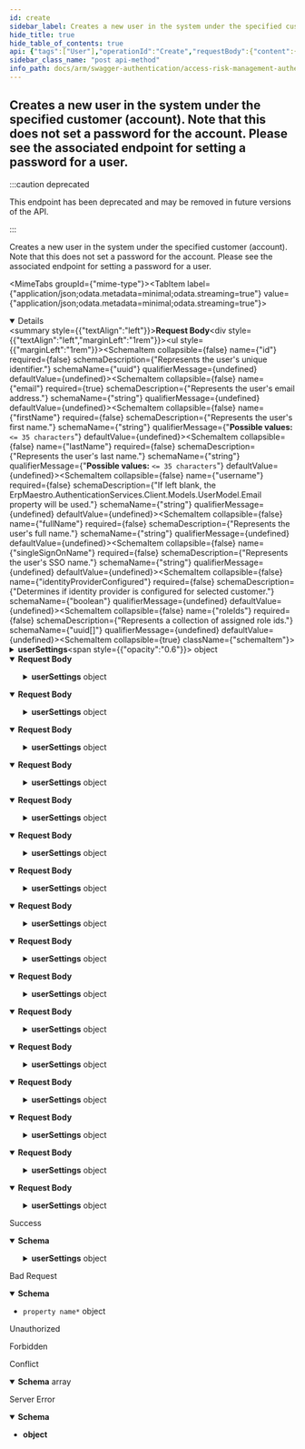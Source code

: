 ```yaml
---
id: create
sidebar_label: Creates a new user in the system under the specified customer (account).  Note that this does not set a password for the account.  Please see the associated endpoint   for setting a password for a user.
hide_title: true
hide_table_of_contents: true
api: {"tags":["User"],"operationId":"Create","requestBody":{"content":{"application/json;odata.metadata=minimal;odata.streaming=true":{"schema":{"description":"Used to view/create/update users in the system.","required":["email","preferredLanguage","createdUtcTimestamp","lastModifiedUtcTimestamp"],"type":"object","properties":{"id":{"format":"uuid","description":"Represents the user's unique identifier.","type":"string"},"email":{"description":"Represents the user's email address.","type":"string"},"firstName":{"description":"Represents the user's first name.","maxLength":35,"minLength":0,"type":"string"},"lastName":{"description":"Represents the user's last name.","maxLength":35,"minLength":0,"type":"string"},"username":{"description":"If left blank, the ErpMaestro.AuthenticationServices.Client.Models.UserModel.Email property will be used.","type":"string"},"fullName":{"description":"Represents the user's full name.","type":"string"},"singleSignOnName":{"description":"Represents the user's SSO name.","type":"string"},"identityProviderConfigured":{"description":"Determines if identity provider is configured for selected customer.","type":"boolean"},"roleIds":{"description":"Represents a collection of assigned role ids.","uniqueItems":false,"type":"array","items":{"format":"uuid","type":"string"}},"userSettings":{"description":"Represents a collection of user settings.","type":"object","additionalProperties":{"type":"string"}},"isActive":{"description":"Represents a value indicating whether the user is an active user.","type":"boolean"},"preferredLanguage":{"description":"Represents the code of the user's preferred language.","maxLength":50,"type":"string"},"isService":{"description":"Represents a value indicating whether the user is a service user.","type":"boolean"},"createdUtcTimestamp":{"format":"date-time","description":"Represents the date and time the user was created.","type":"string"},"lastModifiedBy":{"description":"Represents the user that last modified the record.","maxLength":100,"minLength":0,"type":"string"},"lastModifiedUtcTimestamp":{"format":"date-time","description":"Represents the date and time the user was updated.","type":"string"}}}},"application/json;odata.metadata=minimal;odata.streaming=false":{"schema":{"description":"Used to view/create/update users in the system.","required":["email","preferredLanguage","createdUtcTimestamp","lastModifiedUtcTimestamp"],"type":"object","properties":{"id":{"format":"uuid","description":"Represents the user's unique identifier.","type":"string"},"email":{"description":"Represents the user's email address.","type":"string"},"firstName":{"description":"Represents the user's first name.","maxLength":35,"minLength":0,"type":"string"},"lastName":{"description":"Represents the user's last name.","maxLength":35,"minLength":0,"type":"string"},"username":{"description":"If left blank, the ErpMaestro.AuthenticationServices.Client.Models.UserModel.Email property will be used.","type":"string"},"fullName":{"description":"Represents the user's full name.","type":"string"},"singleSignOnName":{"description":"Represents the user's SSO name.","type":"string"},"identityProviderConfigured":{"description":"Determines if identity provider is configured for selected customer.","type":"boolean"},"roleIds":{"description":"Represents a collection of assigned role ids.","uniqueItems":false,"type":"array","items":{"format":"uuid","type":"string"}},"userSettings":{"description":"Represents a collection of user settings.","type":"object","additionalProperties":{"type":"string"}},"isActive":{"description":"Represents a value indicating whether the user is an active user.","type":"boolean"},"preferredLanguage":{"description":"Represents the code of the user's preferred language.","maxLength":50,"type":"string"},"isService":{"description":"Represents a value indicating whether the user is a service user.","type":"boolean"},"createdUtcTimestamp":{"format":"date-time","description":"Represents the date and time the user was created.","type":"string"},"lastModifiedBy":{"description":"Represents the user that last modified the record.","maxLength":100,"minLength":0,"type":"string"},"lastModifiedUtcTimestamp":{"format":"date-time","description":"Represents the date and time the user was updated.","type":"string"}}}},"application/json;odata.metadata=minimal":{"schema":{"description":"Used to view/create/update users in the system.","required":["email","preferredLanguage","createdUtcTimestamp","lastModifiedUtcTimestamp"],"type":"object","properties":{"id":{"format":"uuid","description":"Represents the user's unique identifier.","type":"string"},"email":{"description":"Represents the user's email address.","type":"string"},"firstName":{"description":"Represents the user's first name.","maxLength":35,"minLength":0,"type":"string"},"lastName":{"description":"Represents the user's last name.","maxLength":35,"minLength":0,"type":"string"},"username":{"description":"If left blank, the ErpMaestro.AuthenticationServices.Client.Models.UserModel.Email property will be used.","type":"string"},"fullName":{"description":"Represents the user's full name.","type":"string"},"singleSignOnName":{"description":"Represents the user's SSO name.","type":"string"},"identityProviderConfigured":{"description":"Determines if identity provider is configured for selected customer.","type":"boolean"},"roleIds":{"description":"Represents a collection of assigned role ids.","uniqueItems":false,"type":"array","items":{"format":"uuid","type":"string"}},"userSettings":{"description":"Represents a collection of user settings.","type":"object","additionalProperties":{"type":"string"}},"isActive":{"description":"Represents a value indicating whether the user is an active user.","type":"boolean"},"preferredLanguage":{"description":"Represents the code of the user's preferred language.","maxLength":50,"type":"string"},"isService":{"description":"Represents a value indicating whether the user is a service user.","type":"boolean"},"createdUtcTimestamp":{"format":"date-time","description":"Represents the date and time the user was created.","type":"string"},"lastModifiedBy":{"description":"Represents the user that last modified the record.","maxLength":100,"minLength":0,"type":"string"},"lastModifiedUtcTimestamp":{"format":"date-time","description":"Represents the date and time the user was updated.","type":"string"}}}},"application/json;odata.metadata=full;odata.streaming=true":{"schema":{"description":"Used to view/create/update users in the system.","required":["email","preferredLanguage","createdUtcTimestamp","lastModifiedUtcTimestamp"],"type":"object","properties":{"id":{"format":"uuid","description":"Represents the user's unique identifier.","type":"string"},"email":{"description":"Represents the user's email address.","type":"string"},"firstName":{"description":"Represents the user's first name.","maxLength":35,"minLength":0,"type":"string"},"lastName":{"description":"Represents the user's last name.","maxLength":35,"minLength":0,"type":"string"},"username":{"description":"If left blank, the ErpMaestro.AuthenticationServices.Client.Models.UserModel.Email property will be used.","type":"string"},"fullName":{"description":"Represents the user's full name.","type":"string"},"singleSignOnName":{"description":"Represents the user's SSO name.","type":"string"},"identityProviderConfigured":{"description":"Determines if identity provider is configured for selected customer.","type":"boolean"},"roleIds":{"description":"Represents a collection of assigned role ids.","uniqueItems":false,"type":"array","items":{"format":"uuid","type":"string"}},"userSettings":{"description":"Represents a collection of user settings.","type":"object","additionalProperties":{"type":"string"}},"isActive":{"description":"Represents a value indicating whether the user is an active user.","type":"boolean"},"preferredLanguage":{"description":"Represents the code of the user's preferred language.","maxLength":50,"type":"string"},"isService":{"description":"Represents a value indicating whether the user is a service user.","type":"boolean"},"createdUtcTimestamp":{"format":"date-time","description":"Represents the date and time the user was created.","type":"string"},"lastModifiedBy":{"description":"Represents the user that last modified the record.","maxLength":100,"minLength":0,"type":"string"},"lastModifiedUtcTimestamp":{"format":"date-time","description":"Represents the date and time the user was updated.","type":"string"}}}},"application/json;odata.metadata=full;odata.streaming=false":{"schema":{"description":"Used to view/create/update users in the system.","required":["email","preferredLanguage","createdUtcTimestamp","lastModifiedUtcTimestamp"],"type":"object","properties":{"id":{"format":"uuid","description":"Represents the user's unique identifier.","type":"string"},"email":{"description":"Represents the user's email address.","type":"string"},"firstName":{"description":"Represents the user's first name.","maxLength":35,"minLength":0,"type":"string"},"lastName":{"description":"Represents the user's last name.","maxLength":35,"minLength":0,"type":"string"},"username":{"description":"If left blank, the ErpMaestro.AuthenticationServices.Client.Models.UserModel.Email property will be used.","type":"string"},"fullName":{"description":"Represents the user's full name.","type":"string"},"singleSignOnName":{"description":"Represents the user's SSO name.","type":"string"},"identityProviderConfigured":{"description":"Determines if identity provider is configured for selected customer.","type":"boolean"},"roleIds":{"description":"Represents a collection of assigned role ids.","uniqueItems":false,"type":"array","items":{"format":"uuid","type":"string"}},"userSettings":{"description":"Represents a collection of user settings.","type":"object","additionalProperties":{"type":"string"}},"isActive":{"description":"Represents a value indicating whether the user is an active user.","type":"boolean"},"preferredLanguage":{"description":"Represents the code of the user's preferred language.","maxLength":50,"type":"string"},"isService":{"description":"Represents a value indicating whether the user is a service user.","type":"boolean"},"createdUtcTimestamp":{"format":"date-time","description":"Represents the date and time the user was created.","type":"string"},"lastModifiedBy":{"description":"Represents the user that last modified the record.","maxLength":100,"minLength":0,"type":"string"},"lastModifiedUtcTimestamp":{"format":"date-time","description":"Represents the date and time the user was updated.","type":"string"}}}},"application/json;odata.metadata=full":{"schema":{"description":"Used to view/create/update users in the system.","required":["email","preferredLanguage","createdUtcTimestamp","lastModifiedUtcTimestamp"],"type":"object","properties":{"id":{"format":"uuid","description":"Represents the user's unique identifier.","type":"string"},"email":{"description":"Represents the user's email address.","type":"string"},"firstName":{"description":"Represents the user's first name.","maxLength":35,"minLength":0,"type":"string"},"lastName":{"description":"Represents the user's last name.","maxLength":35,"minLength":0,"type":"string"},"username":{"description":"If left blank, the ErpMaestro.AuthenticationServices.Client.Models.UserModel.Email property will be used.","type":"string"},"fullName":{"description":"Represents the user's full name.","type":"string"},"singleSignOnName":{"description":"Represents the user's SSO name.","type":"string"},"identityProviderConfigured":{"description":"Determines if identity provider is configured for selected customer.","type":"boolean"},"roleIds":{"description":"Represents a collection of assigned role ids.","uniqueItems":false,"type":"array","items":{"format":"uuid","type":"string"}},"userSettings":{"description":"Represents a collection of user settings.","type":"object","additionalProperties":{"type":"string"}},"isActive":{"description":"Represents a value indicating whether the user is an active user.","type":"boolean"},"preferredLanguage":{"description":"Represents the code of the user's preferred language.","maxLength":50,"type":"string"},"isService":{"description":"Represents a value indicating whether the user is a service user.","type":"boolean"},"createdUtcTimestamp":{"format":"date-time","description":"Represents the date and time the user was created.","type":"string"},"lastModifiedBy":{"description":"Represents the user that last modified the record.","maxLength":100,"minLength":0,"type":"string"},"lastModifiedUtcTimestamp":{"format":"date-time","description":"Represents the date and time the user was updated.","type":"string"}}}},"application/json;odata.metadata=none;odata.streaming=true":{"schema":{"description":"Used to view/create/update users in the system.","required":["email","preferredLanguage","createdUtcTimestamp","lastModifiedUtcTimestamp"],"type":"object","properties":{"id":{"format":"uuid","description":"Represents the user's unique identifier.","type":"string"},"email":{"description":"Represents the user's email address.","type":"string"},"firstName":{"description":"Represents the user's first name.","maxLength":35,"minLength":0,"type":"string"},"lastName":{"description":"Represents the user's last name.","maxLength":35,"minLength":0,"type":"string"},"username":{"description":"If left blank, the ErpMaestro.AuthenticationServices.Client.Models.UserModel.Email property will be used.","type":"string"},"fullName":{"description":"Represents the user's full name.","type":"string"},"singleSignOnName":{"description":"Represents the user's SSO name.","type":"string"},"identityProviderConfigured":{"description":"Determines if identity provider is configured for selected customer.","type":"boolean"},"roleIds":{"description":"Represents a collection of assigned role ids.","uniqueItems":false,"type":"array","items":{"format":"uuid","type":"string"}},"userSettings":{"description":"Represents a collection of user settings.","type":"object","additionalProperties":{"type":"string"}},"isActive":{"description":"Represents a value indicating whether the user is an active user.","type":"boolean"},"preferredLanguage":{"description":"Represents the code of the user's preferred language.","maxLength":50,"type":"string"},"isService":{"description":"Represents a value indicating whether the user is a service user.","type":"boolean"},"createdUtcTimestamp":{"format":"date-time","description":"Represents the date and time the user was created.","type":"string"},"lastModifiedBy":{"description":"Represents the user that last modified the record.","maxLength":100,"minLength":0,"type":"string"},"lastModifiedUtcTimestamp":{"format":"date-time","description":"Represents the date and time the user was updated.","type":"string"}}}},"application/json;odata.metadata=none;odata.streaming=false":{"schema":{"description":"Used to view/create/update users in the system.","required":["email","preferredLanguage","createdUtcTimestamp","lastModifiedUtcTimestamp"],"type":"object","properties":{"id":{"format":"uuid","description":"Represents the user's unique identifier.","type":"string"},"email":{"description":"Represents the user's email address.","type":"string"},"firstName":{"description":"Represents the user's first name.","maxLength":35,"minLength":0,"type":"string"},"lastName":{"description":"Represents the user's last name.","maxLength":35,"minLength":0,"type":"string"},"username":{"description":"If left blank, the ErpMaestro.AuthenticationServices.Client.Models.UserModel.Email property will be used.","type":"string"},"fullName":{"description":"Represents the user's full name.","type":"string"},"singleSignOnName":{"description":"Represents the user's SSO name.","type":"string"},"identityProviderConfigured":{"description":"Determines if identity provider is configured for selected customer.","type":"boolean"},"roleIds":{"description":"Represents a collection of assigned role ids.","uniqueItems":false,"type":"array","items":{"format":"uuid","type":"string"}},"userSettings":{"description":"Represents a collection of user settings.","type":"object","additionalProperties":{"type":"string"}},"isActive":{"description":"Represents a value indicating whether the user is an active user.","type":"boolean"},"preferredLanguage":{"description":"Represents the code of the user's preferred language.","maxLength":50,"type":"string"},"isService":{"description":"Represents a value indicating whether the user is a service user.","type":"boolean"},"createdUtcTimestamp":{"format":"date-time","description":"Represents the date and time the user was created.","type":"string"},"lastModifiedBy":{"description":"Represents the user that last modified the record.","maxLength":100,"minLength":0,"type":"string"},"lastModifiedUtcTimestamp":{"format":"date-time","description":"Represents the date and time the user was updated.","type":"string"}}}},"application/json;odata.metadata=none":{"schema":{"description":"Used to view/create/update users in the system.","required":["email","preferredLanguage","createdUtcTimestamp","lastModifiedUtcTimestamp"],"type":"object","properties":{"id":{"format":"uuid","description":"Represents the user's unique identifier.","type":"string"},"email":{"description":"Represents the user's email address.","type":"string"},"firstName":{"description":"Represents the user's first name.","maxLength":35,"minLength":0,"type":"string"},"lastName":{"description":"Represents the user's last name.","maxLength":35,"minLength":0,"type":"string"},"username":{"description":"If left blank, the ErpMaestro.AuthenticationServices.Client.Models.UserModel.Email property will be used.","type":"string"},"fullName":{"description":"Represents the user's full name.","type":"string"},"singleSignOnName":{"description":"Represents the user's SSO name.","type":"string"},"identityProviderConfigured":{"description":"Determines if identity provider is configured for selected customer.","type":"boolean"},"roleIds":{"description":"Represents a collection of assigned role ids.","uniqueItems":false,"type":"array","items":{"format":"uuid","type":"string"}},"userSettings":{"description":"Represents a collection of user settings.","type":"object","additionalProperties":{"type":"string"}},"isActive":{"description":"Represents a value indicating whether the user is an active user.","type":"boolean"},"preferredLanguage":{"description":"Represents the code of the user's preferred language.","maxLength":50,"type":"string"},"isService":{"description":"Represents a value indicating whether the user is a service user.","type":"boolean"},"createdUtcTimestamp":{"format":"date-time","description":"Represents the date and time the user was created.","type":"string"},"lastModifiedBy":{"description":"Represents the user that last modified the record.","maxLength":100,"minLength":0,"type":"string"},"lastModifiedUtcTimestamp":{"format":"date-time","description":"Represents the date and time the user was updated.","type":"string"}}}},"application/json;odata.streaming=true":{"schema":{"description":"Used to view/create/update users in the system.","required":["email","preferredLanguage","createdUtcTimestamp","lastModifiedUtcTimestamp"],"type":"object","properties":{"id":{"format":"uuid","description":"Represents the user's unique identifier.","type":"string"},"email":{"description":"Represents the user's email address.","type":"string"},"firstName":{"description":"Represents the user's first name.","maxLength":35,"minLength":0,"type":"string"},"lastName":{"description":"Represents the user's last name.","maxLength":35,"minLength":0,"type":"string"},"username":{"description":"If left blank, the ErpMaestro.AuthenticationServices.Client.Models.UserModel.Email property will be used.","type":"string"},"fullName":{"description":"Represents the user's full name.","type":"string"},"singleSignOnName":{"description":"Represents the user's SSO name.","type":"string"},"identityProviderConfigured":{"description":"Determines if identity provider is configured for selected customer.","type":"boolean"},"roleIds":{"description":"Represents a collection of assigned role ids.","uniqueItems":false,"type":"array","items":{"format":"uuid","type":"string"}},"userSettings":{"description":"Represents a collection of user settings.","type":"object","additionalProperties":{"type":"string"}},"isActive":{"description":"Represents a value indicating whether the user is an active user.","type":"boolean"},"preferredLanguage":{"description":"Represents the code of the user's preferred language.","maxLength":50,"type":"string"},"isService":{"description":"Represents a value indicating whether the user is a service user.","type":"boolean"},"createdUtcTimestamp":{"format":"date-time","description":"Represents the date and time the user was created.","type":"string"},"lastModifiedBy":{"description":"Represents the user that last modified the record.","maxLength":100,"minLength":0,"type":"string"},"lastModifiedUtcTimestamp":{"format":"date-time","description":"Represents the date and time the user was updated.","type":"string"}}}},"application/json;odata.streaming=false":{"schema":{"description":"Used to view/create/update users in the system.","required":["email","preferredLanguage","createdUtcTimestamp","lastModifiedUtcTimestamp"],"type":"object","properties":{"id":{"format":"uuid","description":"Represents the user's unique identifier.","type":"string"},"email":{"description":"Represents the user's email address.","type":"string"},"firstName":{"description":"Represents the user's first name.","maxLength":35,"minLength":0,"type":"string"},"lastName":{"description":"Represents the user's last name.","maxLength":35,"minLength":0,"type":"string"},"username":{"description":"If left blank, the ErpMaestro.AuthenticationServices.Client.Models.UserModel.Email property will be used.","type":"string"},"fullName":{"description":"Represents the user's full name.","type":"string"},"singleSignOnName":{"description":"Represents the user's SSO name.","type":"string"},"identityProviderConfigured":{"description":"Determines if identity provider is configured for selected customer.","type":"boolean"},"roleIds":{"description":"Represents a collection of assigned role ids.","uniqueItems":false,"type":"array","items":{"format":"uuid","type":"string"}},"userSettings":{"description":"Represents a collection of user settings.","type":"object","additionalProperties":{"type":"string"}},"isActive":{"description":"Represents a value indicating whether the user is an active user.","type":"boolean"},"preferredLanguage":{"description":"Represents the code of the user's preferred language.","maxLength":50,"type":"string"},"isService":{"description":"Represents a value indicating whether the user is a service user.","type":"boolean"},"createdUtcTimestamp":{"format":"date-time","description":"Represents the date and time the user was created.","type":"string"},"lastModifiedBy":{"description":"Represents the user that last modified the record.","maxLength":100,"minLength":0,"type":"string"},"lastModifiedUtcTimestamp":{"format":"date-time","description":"Represents the date and time the user was updated.","type":"string"}}}},"application/json":{"schema":{"description":"Used to view/create/update users in the system.","required":["email","preferredLanguage","createdUtcTimestamp","lastModifiedUtcTimestamp"],"type":"object","properties":{"id":{"format":"uuid","description":"Represents the user's unique identifier.","type":"string"},"email":{"description":"Represents the user's email address.","type":"string"},"firstName":{"description":"Represents the user's first name.","maxLength":35,"minLength":0,"type":"string"},"lastName":{"description":"Represents the user's last name.","maxLength":35,"minLength":0,"type":"string"},"username":{"description":"If left blank, the ErpMaestro.AuthenticationServices.Client.Models.UserModel.Email property will be used.","type":"string"},"fullName":{"description":"Represents the user's full name.","type":"string"},"singleSignOnName":{"description":"Represents the user's SSO name.","type":"string"},"identityProviderConfigured":{"description":"Determines if identity provider is configured for selected customer.","type":"boolean"},"roleIds":{"description":"Represents a collection of assigned role ids.","uniqueItems":false,"type":"array","items":{"format":"uuid","type":"string"}},"userSettings":{"description":"Represents a collection of user settings.","type":"object","additionalProperties":{"type":"string"}},"isActive":{"description":"Represents a value indicating whether the user is an active user.","type":"boolean"},"preferredLanguage":{"description":"Represents the code of the user's preferred language.","maxLength":50,"type":"string"},"isService":{"description":"Represents a value indicating whether the user is a service user.","type":"boolean"},"createdUtcTimestamp":{"format":"date-time","description":"Represents the date and time the user was created.","type":"string"},"lastModifiedBy":{"description":"Represents the user that last modified the record.","maxLength":100,"minLength":0,"type":"string"},"lastModifiedUtcTimestamp":{"format":"date-time","description":"Represents the date and time the user was updated.","type":"string"}}}},"application/xml":{"schema":{"description":"Used to view/create/update users in the system.","required":["email","preferredLanguage","createdUtcTimestamp","lastModifiedUtcTimestamp"],"type":"object","properties":{"id":{"format":"uuid","description":"Represents the user's unique identifier.","type":"string"},"email":{"description":"Represents the user's email address.","type":"string"},"firstName":{"description":"Represents the user's first name.","maxLength":35,"minLength":0,"type":"string"},"lastName":{"description":"Represents the user's last name.","maxLength":35,"minLength":0,"type":"string"},"username":{"description":"If left blank, the ErpMaestro.AuthenticationServices.Client.Models.UserModel.Email property will be used.","type":"string"},"fullName":{"description":"Represents the user's full name.","type":"string"},"singleSignOnName":{"description":"Represents the user's SSO name.","type":"string"},"identityProviderConfigured":{"description":"Determines if identity provider is configured for selected customer.","type":"boolean"},"roleIds":{"description":"Represents a collection of assigned role ids.","uniqueItems":false,"type":"array","items":{"format":"uuid","type":"string"}},"userSettings":{"description":"Represents a collection of user settings.","type":"object","additionalProperties":{"type":"string"}},"isActive":{"description":"Represents a value indicating whether the user is an active user.","type":"boolean"},"preferredLanguage":{"description":"Represents the code of the user's preferred language.","maxLength":50,"type":"string"},"isService":{"description":"Represents a value indicating whether the user is a service user.","type":"boolean"},"createdUtcTimestamp":{"format":"date-time","description":"Represents the date and time the user was created.","type":"string"},"lastModifiedBy":{"description":"Represents the user that last modified the record.","maxLength":100,"minLength":0,"type":"string"},"lastModifiedUtcTimestamp":{"format":"date-time","description":"Represents the date and time the user was updated.","type":"string"}}}},"application/prs.odatatestxx-odata":{"schema":{"description":"Used to view/create/update users in the system.","required":["email","preferredLanguage","createdUtcTimestamp","lastModifiedUtcTimestamp"],"type":"object","properties":{"id":{"format":"uuid","description":"Represents the user's unique identifier.","type":"string"},"email":{"description":"Represents the user's email address.","type":"string"},"firstName":{"description":"Represents the user's first name.","maxLength":35,"minLength":0,"type":"string"},"lastName":{"description":"Represents the user's last name.","maxLength":35,"minLength":0,"type":"string"},"username":{"description":"If left blank, the ErpMaestro.AuthenticationServices.Client.Models.UserModel.Email property will be used.","type":"string"},"fullName":{"description":"Represents the user's full name.","type":"string"},"singleSignOnName":{"description":"Represents the user's SSO name.","type":"string"},"identityProviderConfigured":{"description":"Determines if identity provider is configured for selected customer.","type":"boolean"},"roleIds":{"description":"Represents a collection of assigned role ids.","uniqueItems":false,"type":"array","items":{"format":"uuid","type":"string"}},"userSettings":{"description":"Represents a collection of user settings.","type":"object","additionalProperties":{"type":"string"}},"isActive":{"description":"Represents a value indicating whether the user is an active user.","type":"boolean"},"preferredLanguage":{"description":"Represents the code of the user's preferred language.","maxLength":50,"type":"string"},"isService":{"description":"Represents a value indicating whether the user is a service user.","type":"boolean"},"createdUtcTimestamp":{"format":"date-time","description":"Represents the date and time the user was created.","type":"string"},"lastModifiedBy":{"description":"Represents the user that last modified the record.","maxLength":100,"minLength":0,"type":"string"},"lastModifiedUtcTimestamp":{"format":"date-time","description":"Represents the date and time the user was updated.","type":"string"}}}},"application/json-patch+json":{"schema":{"description":"Used to view/create/update users in the system.","required":["email","preferredLanguage","createdUtcTimestamp","lastModifiedUtcTimestamp"],"type":"object","properties":{"id":{"format":"uuid","description":"Represents the user's unique identifier.","type":"string"},"email":{"description":"Represents the user's email address.","type":"string"},"firstName":{"description":"Represents the user's first name.","maxLength":35,"minLength":0,"type":"string"},"lastName":{"description":"Represents the user's last name.","maxLength":35,"minLength":0,"type":"string"},"username":{"description":"If left blank, the ErpMaestro.AuthenticationServices.Client.Models.UserModel.Email property will be used.","type":"string"},"fullName":{"description":"Represents the user's full name.","type":"string"},"singleSignOnName":{"description":"Represents the user's SSO name.","type":"string"},"identityProviderConfigured":{"description":"Determines if identity provider is configured for selected customer.","type":"boolean"},"roleIds":{"description":"Represents a collection of assigned role ids.","uniqueItems":false,"type":"array","items":{"format":"uuid","type":"string"}},"userSettings":{"description":"Represents a collection of user settings.","type":"object","additionalProperties":{"type":"string"}},"isActive":{"description":"Represents a value indicating whether the user is an active user.","type":"boolean"},"preferredLanguage":{"description":"Represents the code of the user's preferred language.","maxLength":50,"type":"string"},"isService":{"description":"Represents a value indicating whether the user is a service user.","type":"boolean"},"createdUtcTimestamp":{"format":"date-time","description":"Represents the date and time the user was created.","type":"string"},"lastModifiedBy":{"description":"Represents the user that last modified the record.","maxLength":100,"minLength":0,"type":"string"},"lastModifiedUtcTimestamp":{"format":"date-time","description":"Represents the date and time the user was updated.","type":"string"}}}},"text/json":{"schema":{"description":"Used to view/create/update users in the system.","required":["email","preferredLanguage","createdUtcTimestamp","lastModifiedUtcTimestamp"],"type":"object","properties":{"id":{"format":"uuid","description":"Represents the user's unique identifier.","type":"string"},"email":{"description":"Represents the user's email address.","type":"string"},"firstName":{"description":"Represents the user's first name.","maxLength":35,"minLength":0,"type":"string"},"lastName":{"description":"Represents the user's last name.","maxLength":35,"minLength":0,"type":"string"},"username":{"description":"If left blank, the ErpMaestro.AuthenticationServices.Client.Models.UserModel.Email property will be used.","type":"string"},"fullName":{"description":"Represents the user's full name.","type":"string"},"singleSignOnName":{"description":"Represents the user's SSO name.","type":"string"},"identityProviderConfigured":{"description":"Determines if identity provider is configured for selected customer.","type":"boolean"},"roleIds":{"description":"Represents a collection of assigned role ids.","uniqueItems":false,"type":"array","items":{"format":"uuid","type":"string"}},"userSettings":{"description":"Represents a collection of user settings.","type":"object","additionalProperties":{"type":"string"}},"isActive":{"description":"Represents a value indicating whether the user is an active user.","type":"boolean"},"preferredLanguage":{"description":"Represents the code of the user's preferred language.","maxLength":50,"type":"string"},"isService":{"description":"Represents a value indicating whether the user is a service user.","type":"boolean"},"createdUtcTimestamp":{"format":"date-time","description":"Represents the date and time the user was created.","type":"string"},"lastModifiedBy":{"description":"Represents the user that last modified the record.","maxLength":100,"minLength":0,"type":"string"},"lastModifiedUtcTimestamp":{"format":"date-time","description":"Represents the date and time the user was updated.","type":"string"}}}},"application/*+json":{"schema":{"description":"Used to view/create/update users in the system.","required":["email","preferredLanguage","createdUtcTimestamp","lastModifiedUtcTimestamp"],"type":"object","properties":{"id":{"format":"uuid","description":"Represents the user's unique identifier.","type":"string"},"email":{"description":"Represents the user's email address.","type":"string"},"firstName":{"description":"Represents the user's first name.","maxLength":35,"minLength":0,"type":"string"},"lastName":{"description":"Represents the user's last name.","maxLength":35,"minLength":0,"type":"string"},"username":{"description":"If left blank, the ErpMaestro.AuthenticationServices.Client.Models.UserModel.Email property will be used.","type":"string"},"fullName":{"description":"Represents the user's full name.","type":"string"},"singleSignOnName":{"description":"Represents the user's SSO name.","type":"string"},"identityProviderConfigured":{"description":"Determines if identity provider is configured for selected customer.","type":"boolean"},"roleIds":{"description":"Represents a collection of assigned role ids.","uniqueItems":false,"type":"array","items":{"format":"uuid","type":"string"}},"userSettings":{"description":"Represents a collection of user settings.","type":"object","additionalProperties":{"type":"string"}},"isActive":{"description":"Represents a value indicating whether the user is an active user.","type":"boolean"},"preferredLanguage":{"description":"Represents the code of the user's preferred language.","maxLength":50,"type":"string"},"isService":{"description":"Represents a value indicating whether the user is a service user.","type":"boolean"},"createdUtcTimestamp":{"format":"date-time","description":"Represents the date and time the user was created.","type":"string"},"lastModifiedBy":{"description":"Represents the user that last modified the record.","maxLength":100,"minLength":0,"type":"string"},"lastModifiedUtcTimestamp":{"format":"date-time","description":"Represents the date and time the user was updated.","type":"string"}}}}}},"responses":{"200":{"description":"Success","content":{"application/json":{"schema":{"description":"Used to view/create/update users in the system.","required":["email","preferredLanguage","createdUtcTimestamp","lastModifiedUtcTimestamp"],"type":"object","properties":{"id":{"format":"uuid","description":"Represents the user's unique identifier.","type":"string"},"email":{"description":"Represents the user's email address.","type":"string"},"firstName":{"description":"Represents the user's first name.","maxLength":35,"minLength":0,"type":"string"},"lastName":{"description":"Represents the user's last name.","maxLength":35,"minLength":0,"type":"string"},"username":{"description":"If left blank, the ErpMaestro.AuthenticationServices.Client.Models.UserModel.Email property will be used.","type":"string"},"fullName":{"description":"Represents the user's full name.","type":"string"},"singleSignOnName":{"description":"Represents the user's SSO name.","type":"string"},"identityProviderConfigured":{"description":"Determines if identity provider is configured for selected customer.","type":"boolean"},"roleIds":{"description":"Represents a collection of assigned role ids.","uniqueItems":false,"type":"array","items":{"format":"uuid","type":"string"}},"userSettings":{"description":"Represents a collection of user settings.","type":"object","additionalProperties":{"type":"string"}},"isActive":{"description":"Represents a value indicating whether the user is an active user.","type":"boolean"},"preferredLanguage":{"description":"Represents the code of the user's preferred language.","maxLength":50,"type":"string"},"isService":{"description":"Represents a value indicating whether the user is a service user.","type":"boolean"},"createdUtcTimestamp":{"format":"date-time","description":"Represents the date and time the user was created.","type":"string"},"lastModifiedBy":{"description":"Represents the user that last modified the record.","maxLength":100,"minLength":0,"type":"string"},"lastModifiedUtcTimestamp":{"format":"date-time","description":"Represents the date and time the user was updated.","type":"string"}}}}}},"400":{"description":"Bad Request","content":{"application/json":{"schema":{"type":"object","additionalProperties":{"type":"object","properties":{"rawValue":{"type":"object"},"attemptedValue":{"type":"string"},"errors":{"uniqueItems":false,"type":"array","items":{"type":"object","properties":{"exception":{"type":"object","readOnly":true},"errorMessage":{"type":"string","readOnly":true}}},"readOnly":true},"validationState":{"enum":["unvalidated","invalid","valid","skipped"],"type":"string"},"isContainerNode":{"type":"boolean","readOnly":true},"children":{"uniqueItems":false,"type":"array","items":"circular()","readOnly":true}}}}}}},"401":{"description":"Unauthorized"},"403":{"description":"Forbidden"},"409":{"description":"Conflict","content":{"application/json":{"schema":{"uniqueItems":false,"type":"array","items":{"type":"object","properties":{"code":{"type":"string"},"description":{"type":"string"}}}}}}},"500":{"description":"Server Error","content":{"application/json":{"schema":{"type":"object"}}}}},"deprecated":true,"description":"Creates a new user in the system under the specified customer (account).  Note that this does not set a password for the account.  Please see the associated endpoint   for setting a password for a user.","method":"post","path":"/api/users","jsonRequestBodyExample":{"id":"3fa85f64-5717-4562-b3fc-2c963f66afa6","email":"string","firstName":"string","lastName":"string","username":"string","fullName":"string","singleSignOnName":"string","identityProviderConfigured":true,"roleIds":["3fa85f64-5717-4562-b3fc-2c963f66afa6"],"userSettings":{},"isActive":true,"preferredLanguage":"string","isService":true,"createdUtcTimestamp":"2022-08-18","lastModifiedBy":"string","lastModifiedUtcTimestamp":"2022-08-18"},"info":{"version":"1.0","title":"Access Risk Management Authentication Services"},"postman":{"name":"Creates a new user in the system under the specified customer (account).  Note that this does not set a password for the account.  Please see the associated endpoint   for setting a password for a user.","description":{"type":"text/plain"},"url":{"path":["api","users"],"host":["{{baseUrl}}"],"query":[],"variable":[]},"header":[{"key":"Content-Type","value":"application/json"},{"key":"Accept","value":"application/json"}],"method":"POST","body":{"mode":"raw","raw":"\"\"","options":{"raw":{"language":"json"}}}}}
sidebar_class_name: "post api-method"
info_path: docs/arm/swagger-authentication/access-risk-management-authentication-services
---
```



## Creates a new user in the system under the specified customer (account).  Note that this does not set a password for the account.  Please see the associated endpoint   for setting a password for a user.

:::caution deprecated

This endpoint has been deprecated and may be removed in future versions of the API.

:::

Creates a new user in the system under the specified customer (account).  Note that this does not set a password for the account.  Please see the associated endpoint   for setting a password for a user.

<MimeTabs groupId={"mime-type"}><TabItem label={"application/json;odata.metadata=minimal;odata.streaming=true"} value={"application/json;odata.metadata=minimal;odata.streaming=true"}><details style={{}} data-collapsed={false} open={true}><summary style={{"textAlign":"left"}}><strong>Request Body</strong></summary><div style={{"textAlign":"left","marginLeft":"1rem"}}></div><ul style={{"marginLeft":"1rem"}}><SchemaItem collapsible={false} name={"id"} required={false} schemaDescription={"Represents the user's unique identifier."} schemaName={"uuid"} qualifierMessage={undefined} defaultValue={undefined}></SchemaItem><SchemaItem collapsible={false} name={"email"} required={true} schemaDescription={"Represents the user's email address."} schemaName={"string"} qualifierMessage={undefined} defaultValue={undefined}></SchemaItem><SchemaItem collapsible={false} name={"firstName"} required={false} schemaDescription={"Represents the user's first name."} schemaName={"string"} qualifierMessage={"**Possible values:** `<= 35 characters`"} defaultValue={undefined}></SchemaItem><SchemaItem collapsible={false} name={"lastName"} required={false} schemaDescription={"Represents the user's last name."} schemaName={"string"} qualifierMessage={"**Possible values:** `<= 35 characters`"} defaultValue={undefined}></SchemaItem><SchemaItem collapsible={false} name={"username"} required={false} schemaDescription={"If left blank, the ErpMaestro.AuthenticationServices.Client.Models.UserModel.Email property will be used."} schemaName={"string"} qualifierMessage={undefined} defaultValue={undefined}></SchemaItem><SchemaItem collapsible={false} name={"fullName"} required={false} schemaDescription={"Represents the user's full name."} schemaName={"string"} qualifierMessage={undefined} defaultValue={undefined}></SchemaItem><SchemaItem collapsible={false} name={"singleSignOnName"} required={false} schemaDescription={"Represents the user's SSO name."} schemaName={"string"} qualifierMessage={undefined} defaultValue={undefined}></SchemaItem><SchemaItem collapsible={false} name={"identityProviderConfigured"} required={false} schemaDescription={"Determines if identity provider is configured for selected customer."} schemaName={"boolean"} qualifierMessage={undefined} defaultValue={undefined}></SchemaItem><SchemaItem collapsible={false} name={"roleIds"} required={false} schemaDescription={"Represents a collection of assigned role ids."} schemaName={"uuid[]"} qualifierMessage={undefined} defaultValue={undefined}></SchemaItem><SchemaItem collapsible={true} className={"schemaItem"}><details style={{}}><summary style={{}}><strong>userSettings</strong><span style={{"opacity":"0.6"}}> object</span></summary><div style={{"marginLeft":"1rem"}}><div style={{"marginTop":".5rem","marginBottom":".5rem"}}>

Represents a collection of user settings.

</div><li><div><code>property name*</code><span style={{"opacity":"0.6"}}> string</span></div></li></div></details></SchemaItem><SchemaItem collapsible={false} name={"isActive"} required={false} schemaDescription={"Represents a value indicating whether the user is an active user."} schemaName={"boolean"} qualifierMessage={undefined} defaultValue={undefined}></SchemaItem><SchemaItem collapsible={false} name={"preferredLanguage"} required={true} schemaDescription={"Represents the code of the user's preferred language."} schemaName={"string"} qualifierMessage={"**Possible values:** `<= 50 characters`"} defaultValue={undefined}></SchemaItem><SchemaItem collapsible={false} name={"isService"} required={false} schemaDescription={"Represents a value indicating whether the user is a service user."} schemaName={"boolean"} qualifierMessage={undefined} defaultValue={undefined}></SchemaItem><SchemaItem collapsible={false} name={"createdUtcTimestamp"} required={true} schemaDescription={"Represents the date and time the user was created."} schemaName={"date-time"} qualifierMessage={undefined} defaultValue={undefined}></SchemaItem><SchemaItem collapsible={false} name={"lastModifiedBy"} required={false} schemaDescription={"Represents the user that last modified the record."} schemaName={"string"} qualifierMessage={"**Possible values:** `<= 100 characters`"} defaultValue={undefined}></SchemaItem><SchemaItem collapsible={false} name={"lastModifiedUtcTimestamp"} required={true} schemaDescription={"Represents the date and time the user was updated."} schemaName={"date-time"} qualifierMessage={undefined} defaultValue={undefined}></SchemaItem></ul></details></TabItem><TabItem label={"application/json;odata.metadata=minimal;odata.streaming=false"} value={"application/json;odata.metadata=minimal;odata.streaming=false"}><details style={{}} data-collapsed={false} open={true}><summary style={{"textAlign":"left"}}><strong>Request Body</strong></summary><div style={{"textAlign":"left","marginLeft":"1rem"}}></div><ul style={{"marginLeft":"1rem"}}><SchemaItem collapsible={false} name={"id"} required={false} schemaDescription={"Represents the user's unique identifier."} schemaName={"uuid"} qualifierMessage={undefined} defaultValue={undefined}></SchemaItem><SchemaItem collapsible={false} name={"email"} required={true} schemaDescription={"Represents the user's email address."} schemaName={"string"} qualifierMessage={undefined} defaultValue={undefined}></SchemaItem><SchemaItem collapsible={false} name={"firstName"} required={false} schemaDescription={"Represents the user's first name."} schemaName={"string"} qualifierMessage={"**Possible values:** `<= 35 characters`"} defaultValue={undefined}></SchemaItem><SchemaItem collapsible={false} name={"lastName"} required={false} schemaDescription={"Represents the user's last name."} schemaName={"string"} qualifierMessage={"**Possible values:** `<= 35 characters`"} defaultValue={undefined}></SchemaItem><SchemaItem collapsible={false} name={"username"} required={false} schemaDescription={"If left blank, the ErpMaestro.AuthenticationServices.Client.Models.UserModel.Email property will be used."} schemaName={"string"} qualifierMessage={undefined} defaultValue={undefined}></SchemaItem><SchemaItem collapsible={false} name={"fullName"} required={false} schemaDescription={"Represents the user's full name."} schemaName={"string"} qualifierMessage={undefined} defaultValue={undefined}></SchemaItem><SchemaItem collapsible={false} name={"singleSignOnName"} required={false} schemaDescription={"Represents the user's SSO name."} schemaName={"string"} qualifierMessage={undefined} defaultValue={undefined}></SchemaItem><SchemaItem collapsible={false} name={"identityProviderConfigured"} required={false} schemaDescription={"Determines if identity provider is configured for selected customer."} schemaName={"boolean"} qualifierMessage={undefined} defaultValue={undefined}></SchemaItem><SchemaItem collapsible={false} name={"roleIds"} required={false} schemaDescription={"Represents a collection of assigned role ids."} schemaName={"uuid[]"} qualifierMessage={undefined} defaultValue={undefined}></SchemaItem><SchemaItem collapsible={true} className={"schemaItem"}><details style={{}}><summary style={{}}><strong>userSettings</strong><span style={{"opacity":"0.6"}}> object</span></summary><div style={{"marginLeft":"1rem"}}><div style={{"marginTop":".5rem","marginBottom":".5rem"}}>

Represents a collection of user settings.

</div><li><div><code>property name*</code><span style={{"opacity":"0.6"}}> string</span></div></li></div></details></SchemaItem><SchemaItem collapsible={false} name={"isActive"} required={false} schemaDescription={"Represents a value indicating whether the user is an active user."} schemaName={"boolean"} qualifierMessage={undefined} defaultValue={undefined}></SchemaItem><SchemaItem collapsible={false} name={"preferredLanguage"} required={true} schemaDescription={"Represents the code of the user's preferred language."} schemaName={"string"} qualifierMessage={"**Possible values:** `<= 50 characters`"} defaultValue={undefined}></SchemaItem><SchemaItem collapsible={false} name={"isService"} required={false} schemaDescription={"Represents a value indicating whether the user is a service user."} schemaName={"boolean"} qualifierMessage={undefined} defaultValue={undefined}></SchemaItem><SchemaItem collapsible={false} name={"createdUtcTimestamp"} required={true} schemaDescription={"Represents the date and time the user was created."} schemaName={"date-time"} qualifierMessage={undefined} defaultValue={undefined}></SchemaItem><SchemaItem collapsible={false} name={"lastModifiedBy"} required={false} schemaDescription={"Represents the user that last modified the record."} schemaName={"string"} qualifierMessage={"**Possible values:** `<= 100 characters`"} defaultValue={undefined}></SchemaItem><SchemaItem collapsible={false} name={"lastModifiedUtcTimestamp"} required={true} schemaDescription={"Represents the date and time the user was updated."} schemaName={"date-time"} qualifierMessage={undefined} defaultValue={undefined}></SchemaItem></ul></details></TabItem><TabItem label={"application/json;odata.metadata=minimal"} value={"application/json;odata.metadata=minimal"}><details style={{}} data-collapsed={false} open={true}><summary style={{"textAlign":"left"}}><strong>Request Body</strong></summary><div style={{"textAlign":"left","marginLeft":"1rem"}}></div><ul style={{"marginLeft":"1rem"}}><SchemaItem collapsible={false} name={"id"} required={false} schemaDescription={"Represents the user's unique identifier."} schemaName={"uuid"} qualifierMessage={undefined} defaultValue={undefined}></SchemaItem><SchemaItem collapsible={false} name={"email"} required={true} schemaDescription={"Represents the user's email address."} schemaName={"string"} qualifierMessage={undefined} defaultValue={undefined}></SchemaItem><SchemaItem collapsible={false} name={"firstName"} required={false} schemaDescription={"Represents the user's first name."} schemaName={"string"} qualifierMessage={"**Possible values:** `<= 35 characters`"} defaultValue={undefined}></SchemaItem><SchemaItem collapsible={false} name={"lastName"} required={false} schemaDescription={"Represents the user's last name."} schemaName={"string"} qualifierMessage={"**Possible values:** `<= 35 characters`"} defaultValue={undefined}></SchemaItem><SchemaItem collapsible={false} name={"username"} required={false} schemaDescription={"If left blank, the ErpMaestro.AuthenticationServices.Client.Models.UserModel.Email property will be used."} schemaName={"string"} qualifierMessage={undefined} defaultValue={undefined}></SchemaItem><SchemaItem collapsible={false} name={"fullName"} required={false} schemaDescription={"Represents the user's full name."} schemaName={"string"} qualifierMessage={undefined} defaultValue={undefined}></SchemaItem><SchemaItem collapsible={false} name={"singleSignOnName"} required={false} schemaDescription={"Represents the user's SSO name."} schemaName={"string"} qualifierMessage={undefined} defaultValue={undefined}></SchemaItem><SchemaItem collapsible={false} name={"identityProviderConfigured"} required={false} schemaDescription={"Determines if identity provider is configured for selected customer."} schemaName={"boolean"} qualifierMessage={undefined} defaultValue={undefined}></SchemaItem><SchemaItem collapsible={false} name={"roleIds"} required={false} schemaDescription={"Represents a collection of assigned role ids."} schemaName={"uuid[]"} qualifierMessage={undefined} defaultValue={undefined}></SchemaItem><SchemaItem collapsible={true} className={"schemaItem"}><details style={{}}><summary style={{}}><strong>userSettings</strong><span style={{"opacity":"0.6"}}> object</span></summary><div style={{"marginLeft":"1rem"}}><div style={{"marginTop":".5rem","marginBottom":".5rem"}}>

Represents a collection of user settings.

</div><li><div><code>property name*</code><span style={{"opacity":"0.6"}}> string</span></div></li></div></details></SchemaItem><SchemaItem collapsible={false} name={"isActive"} required={false} schemaDescription={"Represents a value indicating whether the user is an active user."} schemaName={"boolean"} qualifierMessage={undefined} defaultValue={undefined}></SchemaItem><SchemaItem collapsible={false} name={"preferredLanguage"} required={true} schemaDescription={"Represents the code of the user's preferred language."} schemaName={"string"} qualifierMessage={"**Possible values:** `<= 50 characters`"} defaultValue={undefined}></SchemaItem><SchemaItem collapsible={false} name={"isService"} required={false} schemaDescription={"Represents a value indicating whether the user is a service user."} schemaName={"boolean"} qualifierMessage={undefined} defaultValue={undefined}></SchemaItem><SchemaItem collapsible={false} name={"createdUtcTimestamp"} required={true} schemaDescription={"Represents the date and time the user was created."} schemaName={"date-time"} qualifierMessage={undefined} defaultValue={undefined}></SchemaItem><SchemaItem collapsible={false} name={"lastModifiedBy"} required={false} schemaDescription={"Represents the user that last modified the record."} schemaName={"string"} qualifierMessage={"**Possible values:** `<= 100 characters`"} defaultValue={undefined}></SchemaItem><SchemaItem collapsible={false} name={"lastModifiedUtcTimestamp"} required={true} schemaDescription={"Represents the date and time the user was updated."} schemaName={"date-time"} qualifierMessage={undefined} defaultValue={undefined}></SchemaItem></ul></details></TabItem><TabItem label={"application/json;odata.metadata=full;odata.streaming=true"} value={"application/json;odata.metadata=full;odata.streaming=true"}><details style={{}} data-collapsed={false} open={true}><summary style={{"textAlign":"left"}}><strong>Request Body</strong></summary><div style={{"textAlign":"left","marginLeft":"1rem"}}></div><ul style={{"marginLeft":"1rem"}}><SchemaItem collapsible={false} name={"id"} required={false} schemaDescription={"Represents the user's unique identifier."} schemaName={"uuid"} qualifierMessage={undefined} defaultValue={undefined}></SchemaItem><SchemaItem collapsible={false} name={"email"} required={true} schemaDescription={"Represents the user's email address."} schemaName={"string"} qualifierMessage={undefined} defaultValue={undefined}></SchemaItem><SchemaItem collapsible={false} name={"firstName"} required={false} schemaDescription={"Represents the user's first name."} schemaName={"string"} qualifierMessage={"**Possible values:** `<= 35 characters`"} defaultValue={undefined}></SchemaItem><SchemaItem collapsible={false} name={"lastName"} required={false} schemaDescription={"Represents the user's last name."} schemaName={"string"} qualifierMessage={"**Possible values:** `<= 35 characters`"} defaultValue={undefined}></SchemaItem><SchemaItem collapsible={false} name={"username"} required={false} schemaDescription={"If left blank, the ErpMaestro.AuthenticationServices.Client.Models.UserModel.Email property will be used."} schemaName={"string"} qualifierMessage={undefined} defaultValue={undefined}></SchemaItem><SchemaItem collapsible={false} name={"fullName"} required={false} schemaDescription={"Represents the user's full name."} schemaName={"string"} qualifierMessage={undefined} defaultValue={undefined}></SchemaItem><SchemaItem collapsible={false} name={"singleSignOnName"} required={false} schemaDescription={"Represents the user's SSO name."} schemaName={"string"} qualifierMessage={undefined} defaultValue={undefined}></SchemaItem><SchemaItem collapsible={false} name={"identityProviderConfigured"} required={false} schemaDescription={"Determines if identity provider is configured for selected customer."} schemaName={"boolean"} qualifierMessage={undefined} defaultValue={undefined}></SchemaItem><SchemaItem collapsible={false} name={"roleIds"} required={false} schemaDescription={"Represents a collection of assigned role ids."} schemaName={"uuid[]"} qualifierMessage={undefined} defaultValue={undefined}></SchemaItem><SchemaItem collapsible={true} className={"schemaItem"}><details style={{}}><summary style={{}}><strong>userSettings</strong><span style={{"opacity":"0.6"}}> object</span></summary><div style={{"marginLeft":"1rem"}}><div style={{"marginTop":".5rem","marginBottom":".5rem"}}>

Represents a collection of user settings.

</div><li><div><code>property name*</code><span style={{"opacity":"0.6"}}> string</span></div></li></div></details></SchemaItem><SchemaItem collapsible={false} name={"isActive"} required={false} schemaDescription={"Represents a value indicating whether the user is an active user."} schemaName={"boolean"} qualifierMessage={undefined} defaultValue={undefined}></SchemaItem><SchemaItem collapsible={false} name={"preferredLanguage"} required={true} schemaDescription={"Represents the code of the user's preferred language."} schemaName={"string"} qualifierMessage={"**Possible values:** `<= 50 characters`"} defaultValue={undefined}></SchemaItem><SchemaItem collapsible={false} name={"isService"} required={false} schemaDescription={"Represents a value indicating whether the user is a service user."} schemaName={"boolean"} qualifierMessage={undefined} defaultValue={undefined}></SchemaItem><SchemaItem collapsible={false} name={"createdUtcTimestamp"} required={true} schemaDescription={"Represents the date and time the user was created."} schemaName={"date-time"} qualifierMessage={undefined} defaultValue={undefined}></SchemaItem><SchemaItem collapsible={false} name={"lastModifiedBy"} required={false} schemaDescription={"Represents the user that last modified the record."} schemaName={"string"} qualifierMessage={"**Possible values:** `<= 100 characters`"} defaultValue={undefined}></SchemaItem><SchemaItem collapsible={false} name={"lastModifiedUtcTimestamp"} required={true} schemaDescription={"Represents the date and time the user was updated."} schemaName={"date-time"} qualifierMessage={undefined} defaultValue={undefined}></SchemaItem></ul></details></TabItem><TabItem label={"application/json;odata.metadata=full;odata.streaming=false"} value={"application/json;odata.metadata=full;odata.streaming=false"}><details style={{}} data-collapsed={false} open={true}><summary style={{"textAlign":"left"}}><strong>Request Body</strong></summary><div style={{"textAlign":"left","marginLeft":"1rem"}}></div><ul style={{"marginLeft":"1rem"}}><SchemaItem collapsible={false} name={"id"} required={false} schemaDescription={"Represents the user's unique identifier."} schemaName={"uuid"} qualifierMessage={undefined} defaultValue={undefined}></SchemaItem><SchemaItem collapsible={false} name={"email"} required={true} schemaDescription={"Represents the user's email address."} schemaName={"string"} qualifierMessage={undefined} defaultValue={undefined}></SchemaItem><SchemaItem collapsible={false} name={"firstName"} required={false} schemaDescription={"Represents the user's first name."} schemaName={"string"} qualifierMessage={"**Possible values:** `<= 35 characters`"} defaultValue={undefined}></SchemaItem><SchemaItem collapsible={false} name={"lastName"} required={false} schemaDescription={"Represents the user's last name."} schemaName={"string"} qualifierMessage={"**Possible values:** `<= 35 characters`"} defaultValue={undefined}></SchemaItem><SchemaItem collapsible={false} name={"username"} required={false} schemaDescription={"If left blank, the ErpMaestro.AuthenticationServices.Client.Models.UserModel.Email property will be used."} schemaName={"string"} qualifierMessage={undefined} defaultValue={undefined}></SchemaItem><SchemaItem collapsible={false} name={"fullName"} required={false} schemaDescription={"Represents the user's full name."} schemaName={"string"} qualifierMessage={undefined} defaultValue={undefined}></SchemaItem><SchemaItem collapsible={false} name={"singleSignOnName"} required={false} schemaDescription={"Represents the user's SSO name."} schemaName={"string"} qualifierMessage={undefined} defaultValue={undefined}></SchemaItem><SchemaItem collapsible={false} name={"identityProviderConfigured"} required={false} schemaDescription={"Determines if identity provider is configured for selected customer."} schemaName={"boolean"} qualifierMessage={undefined} defaultValue={undefined}></SchemaItem><SchemaItem collapsible={false} name={"roleIds"} required={false} schemaDescription={"Represents a collection of assigned role ids."} schemaName={"uuid[]"} qualifierMessage={undefined} defaultValue={undefined}></SchemaItem><SchemaItem collapsible={true} className={"schemaItem"}><details style={{}}><summary style={{}}><strong>userSettings</strong><span style={{"opacity":"0.6"}}> object</span></summary><div style={{"marginLeft":"1rem"}}><div style={{"marginTop":".5rem","marginBottom":".5rem"}}>

Represents a collection of user settings.

</div><li><div><code>property name*</code><span style={{"opacity":"0.6"}}> string</span></div></li></div></details></SchemaItem><SchemaItem collapsible={false} name={"isActive"} required={false} schemaDescription={"Represents a value indicating whether the user is an active user."} schemaName={"boolean"} qualifierMessage={undefined} defaultValue={undefined}></SchemaItem><SchemaItem collapsible={false} name={"preferredLanguage"} required={true} schemaDescription={"Represents the code of the user's preferred language."} schemaName={"string"} qualifierMessage={"**Possible values:** `<= 50 characters`"} defaultValue={undefined}></SchemaItem><SchemaItem collapsible={false} name={"isService"} required={false} schemaDescription={"Represents a value indicating whether the user is a service user."} schemaName={"boolean"} qualifierMessage={undefined} defaultValue={undefined}></SchemaItem><SchemaItem collapsible={false} name={"createdUtcTimestamp"} required={true} schemaDescription={"Represents the date and time the user was created."} schemaName={"date-time"} qualifierMessage={undefined} defaultValue={undefined}></SchemaItem><SchemaItem collapsible={false} name={"lastModifiedBy"} required={false} schemaDescription={"Represents the user that last modified the record."} schemaName={"string"} qualifierMessage={"**Possible values:** `<= 100 characters`"} defaultValue={undefined}></SchemaItem><SchemaItem collapsible={false} name={"lastModifiedUtcTimestamp"} required={true} schemaDescription={"Represents the date and time the user was updated."} schemaName={"date-time"} qualifierMessage={undefined} defaultValue={undefined}></SchemaItem></ul></details></TabItem><TabItem label={"application/json;odata.metadata=full"} value={"application/json;odata.metadata=full"}><details style={{}} data-collapsed={false} open={true}><summary style={{"textAlign":"left"}}><strong>Request Body</strong></summary><div style={{"textAlign":"left","marginLeft":"1rem"}}></div><ul style={{"marginLeft":"1rem"}}><SchemaItem collapsible={false} name={"id"} required={false} schemaDescription={"Represents the user's unique identifier."} schemaName={"uuid"} qualifierMessage={undefined} defaultValue={undefined}></SchemaItem><SchemaItem collapsible={false} name={"email"} required={true} schemaDescription={"Represents the user's email address."} schemaName={"string"} qualifierMessage={undefined} defaultValue={undefined}></SchemaItem><SchemaItem collapsible={false} name={"firstName"} required={false} schemaDescription={"Represents the user's first name."} schemaName={"string"} qualifierMessage={"**Possible values:** `<= 35 characters`"} defaultValue={undefined}></SchemaItem><SchemaItem collapsible={false} name={"lastName"} required={false} schemaDescription={"Represents the user's last name."} schemaName={"string"} qualifierMessage={"**Possible values:** `<= 35 characters`"} defaultValue={undefined}></SchemaItem><SchemaItem collapsible={false} name={"username"} required={false} schemaDescription={"If left blank, the ErpMaestro.AuthenticationServices.Client.Models.UserModel.Email property will be used."} schemaName={"string"} qualifierMessage={undefined} defaultValue={undefined}></SchemaItem><SchemaItem collapsible={false} name={"fullName"} required={false} schemaDescription={"Represents the user's full name."} schemaName={"string"} qualifierMessage={undefined} defaultValue={undefined}></SchemaItem><SchemaItem collapsible={false} name={"singleSignOnName"} required={false} schemaDescription={"Represents the user's SSO name."} schemaName={"string"} qualifierMessage={undefined} defaultValue={undefined}></SchemaItem><SchemaItem collapsible={false} name={"identityProviderConfigured"} required={false} schemaDescription={"Determines if identity provider is configured for selected customer."} schemaName={"boolean"} qualifierMessage={undefined} defaultValue={undefined}></SchemaItem><SchemaItem collapsible={false} name={"roleIds"} required={false} schemaDescription={"Represents a collection of assigned role ids."} schemaName={"uuid[]"} qualifierMessage={undefined} defaultValue={undefined}></SchemaItem><SchemaItem collapsible={true} className={"schemaItem"}><details style={{}}><summary style={{}}><strong>userSettings</strong><span style={{"opacity":"0.6"}}> object</span></summary><div style={{"marginLeft":"1rem"}}><div style={{"marginTop":".5rem","marginBottom":".5rem"}}>

Represents a collection of user settings.

</div><li><div><code>property name*</code><span style={{"opacity":"0.6"}}> string</span></div></li></div></details></SchemaItem><SchemaItem collapsible={false} name={"isActive"} required={false} schemaDescription={"Represents a value indicating whether the user is an active user."} schemaName={"boolean"} qualifierMessage={undefined} defaultValue={undefined}></SchemaItem><SchemaItem collapsible={false} name={"preferredLanguage"} required={true} schemaDescription={"Represents the code of the user's preferred language."} schemaName={"string"} qualifierMessage={"**Possible values:** `<= 50 characters`"} defaultValue={undefined}></SchemaItem><SchemaItem collapsible={false} name={"isService"} required={false} schemaDescription={"Represents a value indicating whether the user is a service user."} schemaName={"boolean"} qualifierMessage={undefined} defaultValue={undefined}></SchemaItem><SchemaItem collapsible={false} name={"createdUtcTimestamp"} required={true} schemaDescription={"Represents the date and time the user was created."} schemaName={"date-time"} qualifierMessage={undefined} defaultValue={undefined}></SchemaItem><SchemaItem collapsible={false} name={"lastModifiedBy"} required={false} schemaDescription={"Represents the user that last modified the record."} schemaName={"string"} qualifierMessage={"**Possible values:** `<= 100 characters`"} defaultValue={undefined}></SchemaItem><SchemaItem collapsible={false} name={"lastModifiedUtcTimestamp"} required={true} schemaDescription={"Represents the date and time the user was updated."} schemaName={"date-time"} qualifierMessage={undefined} defaultValue={undefined}></SchemaItem></ul></details></TabItem><TabItem label={"application/json;odata.metadata=none;odata.streaming=true"} value={"application/json;odata.metadata=none;odata.streaming=true"}><details style={{}} data-collapsed={false} open={true}><summary style={{"textAlign":"left"}}><strong>Request Body</strong></summary><div style={{"textAlign":"left","marginLeft":"1rem"}}></div><ul style={{"marginLeft":"1rem"}}><SchemaItem collapsible={false} name={"id"} required={false} schemaDescription={"Represents the user's unique identifier."} schemaName={"uuid"} qualifierMessage={undefined} defaultValue={undefined}></SchemaItem><SchemaItem collapsible={false} name={"email"} required={true} schemaDescription={"Represents the user's email address."} schemaName={"string"} qualifierMessage={undefined} defaultValue={undefined}></SchemaItem><SchemaItem collapsible={false} name={"firstName"} required={false} schemaDescription={"Represents the user's first name."} schemaName={"string"} qualifierMessage={"**Possible values:** `<= 35 characters`"} defaultValue={undefined}></SchemaItem><SchemaItem collapsible={false} name={"lastName"} required={false} schemaDescription={"Represents the user's last name."} schemaName={"string"} qualifierMessage={"**Possible values:** `<= 35 characters`"} defaultValue={undefined}></SchemaItem><SchemaItem collapsible={false} name={"username"} required={false} schemaDescription={"If left blank, the ErpMaestro.AuthenticationServices.Client.Models.UserModel.Email property will be used."} schemaName={"string"} qualifierMessage={undefined} defaultValue={undefined}></SchemaItem><SchemaItem collapsible={false} name={"fullName"} required={false} schemaDescription={"Represents the user's full name."} schemaName={"string"} qualifierMessage={undefined} defaultValue={undefined}></SchemaItem><SchemaItem collapsible={false} name={"singleSignOnName"} required={false} schemaDescription={"Represents the user's SSO name."} schemaName={"string"} qualifierMessage={undefined} defaultValue={undefined}></SchemaItem><SchemaItem collapsible={false} name={"identityProviderConfigured"} required={false} schemaDescription={"Determines if identity provider is configured for selected customer."} schemaName={"boolean"} qualifierMessage={undefined} defaultValue={undefined}></SchemaItem><SchemaItem collapsible={false} name={"roleIds"} required={false} schemaDescription={"Represents a collection of assigned role ids."} schemaName={"uuid[]"} qualifierMessage={undefined} defaultValue={undefined}></SchemaItem><SchemaItem collapsible={true} className={"schemaItem"}><details style={{}}><summary style={{}}><strong>userSettings</strong><span style={{"opacity":"0.6"}}> object</span></summary><div style={{"marginLeft":"1rem"}}><div style={{"marginTop":".5rem","marginBottom":".5rem"}}>

Represents a collection of user settings.

</div><li><div><code>property name*</code><span style={{"opacity":"0.6"}}> string</span></div></li></div></details></SchemaItem><SchemaItem collapsible={false} name={"isActive"} required={false} schemaDescription={"Represents a value indicating whether the user is an active user."} schemaName={"boolean"} qualifierMessage={undefined} defaultValue={undefined}></SchemaItem><SchemaItem collapsible={false} name={"preferredLanguage"} required={true} schemaDescription={"Represents the code of the user's preferred language."} schemaName={"string"} qualifierMessage={"**Possible values:** `<= 50 characters`"} defaultValue={undefined}></SchemaItem><SchemaItem collapsible={false} name={"isService"} required={false} schemaDescription={"Represents a value indicating whether the user is a service user."} schemaName={"boolean"} qualifierMessage={undefined} defaultValue={undefined}></SchemaItem><SchemaItem collapsible={false} name={"createdUtcTimestamp"} required={true} schemaDescription={"Represents the date and time the user was created."} schemaName={"date-time"} qualifierMessage={undefined} defaultValue={undefined}></SchemaItem><SchemaItem collapsible={false} name={"lastModifiedBy"} required={false} schemaDescription={"Represents the user that last modified the record."} schemaName={"string"} qualifierMessage={"**Possible values:** `<= 100 characters`"} defaultValue={undefined}></SchemaItem><SchemaItem collapsible={false} name={"lastModifiedUtcTimestamp"} required={true} schemaDescription={"Represents the date and time the user was updated."} schemaName={"date-time"} qualifierMessage={undefined} defaultValue={undefined}></SchemaItem></ul></details></TabItem><TabItem label={"application/json;odata.metadata=none;odata.streaming=false"} value={"application/json;odata.metadata=none;odata.streaming=false"}><details style={{}} data-collapsed={false} open={true}><summary style={{"textAlign":"left"}}><strong>Request Body</strong></summary><div style={{"textAlign":"left","marginLeft":"1rem"}}></div><ul style={{"marginLeft":"1rem"}}><SchemaItem collapsible={false} name={"id"} required={false} schemaDescription={"Represents the user's unique identifier."} schemaName={"uuid"} qualifierMessage={undefined} defaultValue={undefined}></SchemaItem><SchemaItem collapsible={false} name={"email"} required={true} schemaDescription={"Represents the user's email address."} schemaName={"string"} qualifierMessage={undefined} defaultValue={undefined}></SchemaItem><SchemaItem collapsible={false} name={"firstName"} required={false} schemaDescription={"Represents the user's first name."} schemaName={"string"} qualifierMessage={"**Possible values:** `<= 35 characters`"} defaultValue={undefined}></SchemaItem><SchemaItem collapsible={false} name={"lastName"} required={false} schemaDescription={"Represents the user's last name."} schemaName={"string"} qualifierMessage={"**Possible values:** `<= 35 characters`"} defaultValue={undefined}></SchemaItem><SchemaItem collapsible={false} name={"username"} required={false} schemaDescription={"If left blank, the ErpMaestro.AuthenticationServices.Client.Models.UserModel.Email property will be used."} schemaName={"string"} qualifierMessage={undefined} defaultValue={undefined}></SchemaItem><SchemaItem collapsible={false} name={"fullName"} required={false} schemaDescription={"Represents the user's full name."} schemaName={"string"} qualifierMessage={undefined} defaultValue={undefined}></SchemaItem><SchemaItem collapsible={false} name={"singleSignOnName"} required={false} schemaDescription={"Represents the user's SSO name."} schemaName={"string"} qualifierMessage={undefined} defaultValue={undefined}></SchemaItem><SchemaItem collapsible={false} name={"identityProviderConfigured"} required={false} schemaDescription={"Determines if identity provider is configured for selected customer."} schemaName={"boolean"} qualifierMessage={undefined} defaultValue={undefined}></SchemaItem><SchemaItem collapsible={false} name={"roleIds"} required={false} schemaDescription={"Represents a collection of assigned role ids."} schemaName={"uuid[]"} qualifierMessage={undefined} defaultValue={undefined}></SchemaItem><SchemaItem collapsible={true} className={"schemaItem"}><details style={{}}><summary style={{}}><strong>userSettings</strong><span style={{"opacity":"0.6"}}> object</span></summary><div style={{"marginLeft":"1rem"}}><div style={{"marginTop":".5rem","marginBottom":".5rem"}}>

Represents a collection of user settings.

</div><li><div><code>property name*</code><span style={{"opacity":"0.6"}}> string</span></div></li></div></details></SchemaItem><SchemaItem collapsible={false} name={"isActive"} required={false} schemaDescription={"Represents a value indicating whether the user is an active user."} schemaName={"boolean"} qualifierMessage={undefined} defaultValue={undefined}></SchemaItem><SchemaItem collapsible={false} name={"preferredLanguage"} required={true} schemaDescription={"Represents the code of the user's preferred language."} schemaName={"string"} qualifierMessage={"**Possible values:** `<= 50 characters`"} defaultValue={undefined}></SchemaItem><SchemaItem collapsible={false} name={"isService"} required={false} schemaDescription={"Represents a value indicating whether the user is a service user."} schemaName={"boolean"} qualifierMessage={undefined} defaultValue={undefined}></SchemaItem><SchemaItem collapsible={false} name={"createdUtcTimestamp"} required={true} schemaDescription={"Represents the date and time the user was created."} schemaName={"date-time"} qualifierMessage={undefined} defaultValue={undefined}></SchemaItem><SchemaItem collapsible={false} name={"lastModifiedBy"} required={false} schemaDescription={"Represents the user that last modified the record."} schemaName={"string"} qualifierMessage={"**Possible values:** `<= 100 characters`"} defaultValue={undefined}></SchemaItem><SchemaItem collapsible={false} name={"lastModifiedUtcTimestamp"} required={true} schemaDescription={"Represents the date and time the user was updated."} schemaName={"date-time"} qualifierMessage={undefined} defaultValue={undefined}></SchemaItem></ul></details></TabItem><TabItem label={"application/json;odata.metadata=none"} value={"application/json;odata.metadata=none"}><details style={{}} data-collapsed={false} open={true}><summary style={{"textAlign":"left"}}><strong>Request Body</strong></summary><div style={{"textAlign":"left","marginLeft":"1rem"}}></div><ul style={{"marginLeft":"1rem"}}><SchemaItem collapsible={false} name={"id"} required={false} schemaDescription={"Represents the user's unique identifier."} schemaName={"uuid"} qualifierMessage={undefined} defaultValue={undefined}></SchemaItem><SchemaItem collapsible={false} name={"email"} required={true} schemaDescription={"Represents the user's email address."} schemaName={"string"} qualifierMessage={undefined} defaultValue={undefined}></SchemaItem><SchemaItem collapsible={false} name={"firstName"} required={false} schemaDescription={"Represents the user's first name."} schemaName={"string"} qualifierMessage={"**Possible values:** `<= 35 characters`"} defaultValue={undefined}></SchemaItem><SchemaItem collapsible={false} name={"lastName"} required={false} schemaDescription={"Represents the user's last name."} schemaName={"string"} qualifierMessage={"**Possible values:** `<= 35 characters`"} defaultValue={undefined}></SchemaItem><SchemaItem collapsible={false} name={"username"} required={false} schemaDescription={"If left blank, the ErpMaestro.AuthenticationServices.Client.Models.UserModel.Email property will be used."} schemaName={"string"} qualifierMessage={undefined} defaultValue={undefined}></SchemaItem><SchemaItem collapsible={false} name={"fullName"} required={false} schemaDescription={"Represents the user's full name."} schemaName={"string"} qualifierMessage={undefined} defaultValue={undefined}></SchemaItem><SchemaItem collapsible={false} name={"singleSignOnName"} required={false} schemaDescription={"Represents the user's SSO name."} schemaName={"string"} qualifierMessage={undefined} defaultValue={undefined}></SchemaItem><SchemaItem collapsible={false} name={"identityProviderConfigured"} required={false} schemaDescription={"Determines if identity provider is configured for selected customer."} schemaName={"boolean"} qualifierMessage={undefined} defaultValue={undefined}></SchemaItem><SchemaItem collapsible={false} name={"roleIds"} required={false} schemaDescription={"Represents a collection of assigned role ids."} schemaName={"uuid[]"} qualifierMessage={undefined} defaultValue={undefined}></SchemaItem><SchemaItem collapsible={true} className={"schemaItem"}><details style={{}}><summary style={{}}><strong>userSettings</strong><span style={{"opacity":"0.6"}}> object</span></summary><div style={{"marginLeft":"1rem"}}><div style={{"marginTop":".5rem","marginBottom":".5rem"}}>

Represents a collection of user settings.

</div><li><div><code>property name*</code><span style={{"opacity":"0.6"}}> string</span></div></li></div></details></SchemaItem><SchemaItem collapsible={false} name={"isActive"} required={false} schemaDescription={"Represents a value indicating whether the user is an active user."} schemaName={"boolean"} qualifierMessage={undefined} defaultValue={undefined}></SchemaItem><SchemaItem collapsible={false} name={"preferredLanguage"} required={true} schemaDescription={"Represents the code of the user's preferred language."} schemaName={"string"} qualifierMessage={"**Possible values:** `<= 50 characters`"} defaultValue={undefined}></SchemaItem><SchemaItem collapsible={false} name={"isService"} required={false} schemaDescription={"Represents a value indicating whether the user is a service user."} schemaName={"boolean"} qualifierMessage={undefined} defaultValue={undefined}></SchemaItem><SchemaItem collapsible={false} name={"createdUtcTimestamp"} required={true} schemaDescription={"Represents the date and time the user was created."} schemaName={"date-time"} qualifierMessage={undefined} defaultValue={undefined}></SchemaItem><SchemaItem collapsible={false} name={"lastModifiedBy"} required={false} schemaDescription={"Represents the user that last modified the record."} schemaName={"string"} qualifierMessage={"**Possible values:** `<= 100 characters`"} defaultValue={undefined}></SchemaItem><SchemaItem collapsible={false} name={"lastModifiedUtcTimestamp"} required={true} schemaDescription={"Represents the date and time the user was updated."} schemaName={"date-time"} qualifierMessage={undefined} defaultValue={undefined}></SchemaItem></ul></details></TabItem><TabItem label={"application/json;odata.streaming=true"} value={"application/json;odata.streaming=true"}><details style={{}} data-collapsed={false} open={true}><summary style={{"textAlign":"left"}}><strong>Request Body</strong></summary><div style={{"textAlign":"left","marginLeft":"1rem"}}></div><ul style={{"marginLeft":"1rem"}}><SchemaItem collapsible={false} name={"id"} required={false} schemaDescription={"Represents the user's unique identifier."} schemaName={"uuid"} qualifierMessage={undefined} defaultValue={undefined}></SchemaItem><SchemaItem collapsible={false} name={"email"} required={true} schemaDescription={"Represents the user's email address."} schemaName={"string"} qualifierMessage={undefined} defaultValue={undefined}></SchemaItem><SchemaItem collapsible={false} name={"firstName"} required={false} schemaDescription={"Represents the user's first name."} schemaName={"string"} qualifierMessage={"**Possible values:** `<= 35 characters`"} defaultValue={undefined}></SchemaItem><SchemaItem collapsible={false} name={"lastName"} required={false} schemaDescription={"Represents the user's last name."} schemaName={"string"} qualifierMessage={"**Possible values:** `<= 35 characters`"} defaultValue={undefined}></SchemaItem><SchemaItem collapsible={false} name={"username"} required={false} schemaDescription={"If left blank, the ErpMaestro.AuthenticationServices.Client.Models.UserModel.Email property will be used."} schemaName={"string"} qualifierMessage={undefined} defaultValue={undefined}></SchemaItem><SchemaItem collapsible={false} name={"fullName"} required={false} schemaDescription={"Represents the user's full name."} schemaName={"string"} qualifierMessage={undefined} defaultValue={undefined}></SchemaItem><SchemaItem collapsible={false} name={"singleSignOnName"} required={false} schemaDescription={"Represents the user's SSO name."} schemaName={"string"} qualifierMessage={undefined} defaultValue={undefined}></SchemaItem><SchemaItem collapsible={false} name={"identityProviderConfigured"} required={false} schemaDescription={"Determines if identity provider is configured for selected customer."} schemaName={"boolean"} qualifierMessage={undefined} defaultValue={undefined}></SchemaItem><SchemaItem collapsible={false} name={"roleIds"} required={false} schemaDescription={"Represents a collection of assigned role ids."} schemaName={"uuid[]"} qualifierMessage={undefined} defaultValue={undefined}></SchemaItem><SchemaItem collapsible={true} className={"schemaItem"}><details style={{}}><summary style={{}}><strong>userSettings</strong><span style={{"opacity":"0.6"}}> object</span></summary><div style={{"marginLeft":"1rem"}}><div style={{"marginTop":".5rem","marginBottom":".5rem"}}>

Represents a collection of user settings.

</div><li><div><code>property name*</code><span style={{"opacity":"0.6"}}> string</span></div></li></div></details></SchemaItem><SchemaItem collapsible={false} name={"isActive"} required={false} schemaDescription={"Represents a value indicating whether the user is an active user."} schemaName={"boolean"} qualifierMessage={undefined} defaultValue={undefined}></SchemaItem><SchemaItem collapsible={false} name={"preferredLanguage"} required={true} schemaDescription={"Represents the code of the user's preferred language."} schemaName={"string"} qualifierMessage={"**Possible values:** `<= 50 characters`"} defaultValue={undefined}></SchemaItem><SchemaItem collapsible={false} name={"isService"} required={false} schemaDescription={"Represents a value indicating whether the user is a service user."} schemaName={"boolean"} qualifierMessage={undefined} defaultValue={undefined}></SchemaItem><SchemaItem collapsible={false} name={"createdUtcTimestamp"} required={true} schemaDescription={"Represents the date and time the user was created."} schemaName={"date-time"} qualifierMessage={undefined} defaultValue={undefined}></SchemaItem><SchemaItem collapsible={false} name={"lastModifiedBy"} required={false} schemaDescription={"Represents the user that last modified the record."} schemaName={"string"} qualifierMessage={"**Possible values:** `<= 100 characters`"} defaultValue={undefined}></SchemaItem><SchemaItem collapsible={false} name={"lastModifiedUtcTimestamp"} required={true} schemaDescription={"Represents the date and time the user was updated."} schemaName={"date-time"} qualifierMessage={undefined} defaultValue={undefined}></SchemaItem></ul></details></TabItem><TabItem label={"application/json;odata.streaming=false"} value={"application/json;odata.streaming=false"}><details style={{}} data-collapsed={false} open={true}><summary style={{"textAlign":"left"}}><strong>Request Body</strong></summary><div style={{"textAlign":"left","marginLeft":"1rem"}}></div><ul style={{"marginLeft":"1rem"}}><SchemaItem collapsible={false} name={"id"} required={false} schemaDescription={"Represents the user's unique identifier."} schemaName={"uuid"} qualifierMessage={undefined} defaultValue={undefined}></SchemaItem><SchemaItem collapsible={false} name={"email"} required={true} schemaDescription={"Represents the user's email address."} schemaName={"string"} qualifierMessage={undefined} defaultValue={undefined}></SchemaItem><SchemaItem collapsible={false} name={"firstName"} required={false} schemaDescription={"Represents the user's first name."} schemaName={"string"} qualifierMessage={"**Possible values:** `<= 35 characters`"} defaultValue={undefined}></SchemaItem><SchemaItem collapsible={false} name={"lastName"} required={false} schemaDescription={"Represents the user's last name."} schemaName={"string"} qualifierMessage={"**Possible values:** `<= 35 characters`"} defaultValue={undefined}></SchemaItem><SchemaItem collapsible={false} name={"username"} required={false} schemaDescription={"If left blank, the ErpMaestro.AuthenticationServices.Client.Models.UserModel.Email property will be used."} schemaName={"string"} qualifierMessage={undefined} defaultValue={undefined}></SchemaItem><SchemaItem collapsible={false} name={"fullName"} required={false} schemaDescription={"Represents the user's full name."} schemaName={"string"} qualifierMessage={undefined} defaultValue={undefined}></SchemaItem><SchemaItem collapsible={false} name={"singleSignOnName"} required={false} schemaDescription={"Represents the user's SSO name."} schemaName={"string"} qualifierMessage={undefined} defaultValue={undefined}></SchemaItem><SchemaItem collapsible={false} name={"identityProviderConfigured"} required={false} schemaDescription={"Determines if identity provider is configured for selected customer."} schemaName={"boolean"} qualifierMessage={undefined} defaultValue={undefined}></SchemaItem><SchemaItem collapsible={false} name={"roleIds"} required={false} schemaDescription={"Represents a collection of assigned role ids."} schemaName={"uuid[]"} qualifierMessage={undefined} defaultValue={undefined}></SchemaItem><SchemaItem collapsible={true} className={"schemaItem"}><details style={{}}><summary style={{}}><strong>userSettings</strong><span style={{"opacity":"0.6"}}> object</span></summary><div style={{"marginLeft":"1rem"}}><div style={{"marginTop":".5rem","marginBottom":".5rem"}}>

Represents a collection of user settings.

</div><li><div><code>property name*</code><span style={{"opacity":"0.6"}}> string</span></div></li></div></details></SchemaItem><SchemaItem collapsible={false} name={"isActive"} required={false} schemaDescription={"Represents a value indicating whether the user is an active user."} schemaName={"boolean"} qualifierMessage={undefined} defaultValue={undefined}></SchemaItem><SchemaItem collapsible={false} name={"preferredLanguage"} required={true} schemaDescription={"Represents the code of the user's preferred language."} schemaName={"string"} qualifierMessage={"**Possible values:** `<= 50 characters`"} defaultValue={undefined}></SchemaItem><SchemaItem collapsible={false} name={"isService"} required={false} schemaDescription={"Represents a value indicating whether the user is a service user."} schemaName={"boolean"} qualifierMessage={undefined} defaultValue={undefined}></SchemaItem><SchemaItem collapsible={false} name={"createdUtcTimestamp"} required={true} schemaDescription={"Represents the date and time the user was created."} schemaName={"date-time"} qualifierMessage={undefined} defaultValue={undefined}></SchemaItem><SchemaItem collapsible={false} name={"lastModifiedBy"} required={false} schemaDescription={"Represents the user that last modified the record."} schemaName={"string"} qualifierMessage={"**Possible values:** `<= 100 characters`"} defaultValue={undefined}></SchemaItem><SchemaItem collapsible={false} name={"lastModifiedUtcTimestamp"} required={true} schemaDescription={"Represents the date and time the user was updated."} schemaName={"date-time"} qualifierMessage={undefined} defaultValue={undefined}></SchemaItem></ul></details></TabItem><TabItem label={"application/json"} value={"application/json"}><details style={{}} data-collapsed={false} open={true}><summary style={{"textAlign":"left"}}><strong>Request Body</strong></summary><div style={{"textAlign":"left","marginLeft":"1rem"}}></div><ul style={{"marginLeft":"1rem"}}><SchemaItem collapsible={false} name={"id"} required={false} schemaDescription={"Represents the user's unique identifier."} schemaName={"uuid"} qualifierMessage={undefined} defaultValue={undefined}></SchemaItem><SchemaItem collapsible={false} name={"email"} required={true} schemaDescription={"Represents the user's email address."} schemaName={"string"} qualifierMessage={undefined} defaultValue={undefined}></SchemaItem><SchemaItem collapsible={false} name={"firstName"} required={false} schemaDescription={"Represents the user's first name."} schemaName={"string"} qualifierMessage={"**Possible values:** `<= 35 characters`"} defaultValue={undefined}></SchemaItem><SchemaItem collapsible={false} name={"lastName"} required={false} schemaDescription={"Represents the user's last name."} schemaName={"string"} qualifierMessage={"**Possible values:** `<= 35 characters`"} defaultValue={undefined}></SchemaItem><SchemaItem collapsible={false} name={"username"} required={false} schemaDescription={"If left blank, the ErpMaestro.AuthenticationServices.Client.Models.UserModel.Email property will be used."} schemaName={"string"} qualifierMessage={undefined} defaultValue={undefined}></SchemaItem><SchemaItem collapsible={false} name={"fullName"} required={false} schemaDescription={"Represents the user's full name."} schemaName={"string"} qualifierMessage={undefined} defaultValue={undefined}></SchemaItem><SchemaItem collapsible={false} name={"singleSignOnName"} required={false} schemaDescription={"Represents the user's SSO name."} schemaName={"string"} qualifierMessage={undefined} defaultValue={undefined}></SchemaItem><SchemaItem collapsible={false} name={"identityProviderConfigured"} required={false} schemaDescription={"Determines if identity provider is configured for selected customer."} schemaName={"boolean"} qualifierMessage={undefined} defaultValue={undefined}></SchemaItem><SchemaItem collapsible={false} name={"roleIds"} required={false} schemaDescription={"Represents a collection of assigned role ids."} schemaName={"uuid[]"} qualifierMessage={undefined} defaultValue={undefined}></SchemaItem><SchemaItem collapsible={true} className={"schemaItem"}><details style={{}}><summary style={{}}><strong>userSettings</strong><span style={{"opacity":"0.6"}}> object</span></summary><div style={{"marginLeft":"1rem"}}><div style={{"marginTop":".5rem","marginBottom":".5rem"}}>

Represents a collection of user settings.

</div><li><div><code>property name*</code><span style={{"opacity":"0.6"}}> string</span></div></li></div></details></SchemaItem><SchemaItem collapsible={false} name={"isActive"} required={false} schemaDescription={"Represents a value indicating whether the user is an active user."} schemaName={"boolean"} qualifierMessage={undefined} defaultValue={undefined}></SchemaItem><SchemaItem collapsible={false} name={"preferredLanguage"} required={true} schemaDescription={"Represents the code of the user's preferred language."} schemaName={"string"} qualifierMessage={"**Possible values:** `<= 50 characters`"} defaultValue={undefined}></SchemaItem><SchemaItem collapsible={false} name={"isService"} required={false} schemaDescription={"Represents a value indicating whether the user is a service user."} schemaName={"boolean"} qualifierMessage={undefined} defaultValue={undefined}></SchemaItem><SchemaItem collapsible={false} name={"createdUtcTimestamp"} required={true} schemaDescription={"Represents the date and time the user was created."} schemaName={"date-time"} qualifierMessage={undefined} defaultValue={undefined}></SchemaItem><SchemaItem collapsible={false} name={"lastModifiedBy"} required={false} schemaDescription={"Represents the user that last modified the record."} schemaName={"string"} qualifierMessage={"**Possible values:** `<= 100 characters`"} defaultValue={undefined}></SchemaItem><SchemaItem collapsible={false} name={"lastModifiedUtcTimestamp"} required={true} schemaDescription={"Represents the date and time the user was updated."} schemaName={"date-time"} qualifierMessage={undefined} defaultValue={undefined}></SchemaItem></ul></details></TabItem><TabItem label={"application/xml"} value={"application/xml"}><details style={{}} data-collapsed={false} open={true}><summary style={{"textAlign":"left"}}><strong>Request Body</strong></summary><div style={{"textAlign":"left","marginLeft":"1rem"}}></div><ul style={{"marginLeft":"1rem"}}><SchemaItem collapsible={false} name={"id"} required={false} schemaDescription={"Represents the user's unique identifier."} schemaName={"uuid"} qualifierMessage={undefined} defaultValue={undefined}></SchemaItem><SchemaItem collapsible={false} name={"email"} required={true} schemaDescription={"Represents the user's email address."} schemaName={"string"} qualifierMessage={undefined} defaultValue={undefined}></SchemaItem><SchemaItem collapsible={false} name={"firstName"} required={false} schemaDescription={"Represents the user's first name."} schemaName={"string"} qualifierMessage={"**Possible values:** `<= 35 characters`"} defaultValue={undefined}></SchemaItem><SchemaItem collapsible={false} name={"lastName"} required={false} schemaDescription={"Represents the user's last name."} schemaName={"string"} qualifierMessage={"**Possible values:** `<= 35 characters`"} defaultValue={undefined}></SchemaItem><SchemaItem collapsible={false} name={"username"} required={false} schemaDescription={"If left blank, the ErpMaestro.AuthenticationServices.Client.Models.UserModel.Email property will be used."} schemaName={"string"} qualifierMessage={undefined} defaultValue={undefined}></SchemaItem><SchemaItem collapsible={false} name={"fullName"} required={false} schemaDescription={"Represents the user's full name."} schemaName={"string"} qualifierMessage={undefined} defaultValue={undefined}></SchemaItem><SchemaItem collapsible={false} name={"singleSignOnName"} required={false} schemaDescription={"Represents the user's SSO name."} schemaName={"string"} qualifierMessage={undefined} defaultValue={undefined}></SchemaItem><SchemaItem collapsible={false} name={"identityProviderConfigured"} required={false} schemaDescription={"Determines if identity provider is configured for selected customer."} schemaName={"boolean"} qualifierMessage={undefined} defaultValue={undefined}></SchemaItem><SchemaItem collapsible={false} name={"roleIds"} required={false} schemaDescription={"Represents a collection of assigned role ids."} schemaName={"uuid[]"} qualifierMessage={undefined} defaultValue={undefined}></SchemaItem><SchemaItem collapsible={true} className={"schemaItem"}><details style={{}}><summary style={{}}><strong>userSettings</strong><span style={{"opacity":"0.6"}}> object</span></summary><div style={{"marginLeft":"1rem"}}><div style={{"marginTop":".5rem","marginBottom":".5rem"}}>

Represents a collection of user settings.

</div><li><div><code>property name*</code><span style={{"opacity":"0.6"}}> string</span></div></li></div></details></SchemaItem><SchemaItem collapsible={false} name={"isActive"} required={false} schemaDescription={"Represents a value indicating whether the user is an active user."} schemaName={"boolean"} qualifierMessage={undefined} defaultValue={undefined}></SchemaItem><SchemaItem collapsible={false} name={"preferredLanguage"} required={true} schemaDescription={"Represents the code of the user's preferred language."} schemaName={"string"} qualifierMessage={"**Possible values:** `<= 50 characters`"} defaultValue={undefined}></SchemaItem><SchemaItem collapsible={false} name={"isService"} required={false} schemaDescription={"Represents a value indicating whether the user is a service user."} schemaName={"boolean"} qualifierMessage={undefined} defaultValue={undefined}></SchemaItem><SchemaItem collapsible={false} name={"createdUtcTimestamp"} required={true} schemaDescription={"Represents the date and time the user was created."} schemaName={"date-time"} qualifierMessage={undefined} defaultValue={undefined}></SchemaItem><SchemaItem collapsible={false} name={"lastModifiedBy"} required={false} schemaDescription={"Represents the user that last modified the record."} schemaName={"string"} qualifierMessage={"**Possible values:** `<= 100 characters`"} defaultValue={undefined}></SchemaItem><SchemaItem collapsible={false} name={"lastModifiedUtcTimestamp"} required={true} schemaDescription={"Represents the date and time the user was updated."} schemaName={"date-time"} qualifierMessage={undefined} defaultValue={undefined}></SchemaItem></ul></details></TabItem><TabItem label={"application/prs.odatatestxx-odata"} value={"application/prs.odatatestxx-odata"}><details style={{}} data-collapsed={false} open={true}><summary style={{"textAlign":"left"}}><strong>Request Body</strong></summary><div style={{"textAlign":"left","marginLeft":"1rem"}}></div><ul style={{"marginLeft":"1rem"}}><SchemaItem collapsible={false} name={"id"} required={false} schemaDescription={"Represents the user's unique identifier."} schemaName={"uuid"} qualifierMessage={undefined} defaultValue={undefined}></SchemaItem><SchemaItem collapsible={false} name={"email"} required={true} schemaDescription={"Represents the user's email address."} schemaName={"string"} qualifierMessage={undefined} defaultValue={undefined}></SchemaItem><SchemaItem collapsible={false} name={"firstName"} required={false} schemaDescription={"Represents the user's first name."} schemaName={"string"} qualifierMessage={"**Possible values:** `<= 35 characters`"} defaultValue={undefined}></SchemaItem><SchemaItem collapsible={false} name={"lastName"} required={false} schemaDescription={"Represents the user's last name."} schemaName={"string"} qualifierMessage={"**Possible values:** `<= 35 characters`"} defaultValue={undefined}></SchemaItem><SchemaItem collapsible={false} name={"username"} required={false} schemaDescription={"If left blank, the ErpMaestro.AuthenticationServices.Client.Models.UserModel.Email property will be used."} schemaName={"string"} qualifierMessage={undefined} defaultValue={undefined}></SchemaItem><SchemaItem collapsible={false} name={"fullName"} required={false} schemaDescription={"Represents the user's full name."} schemaName={"string"} qualifierMessage={undefined} defaultValue={undefined}></SchemaItem><SchemaItem collapsible={false} name={"singleSignOnName"} required={false} schemaDescription={"Represents the user's SSO name."} schemaName={"string"} qualifierMessage={undefined} defaultValue={undefined}></SchemaItem><SchemaItem collapsible={false} name={"identityProviderConfigured"} required={false} schemaDescription={"Determines if identity provider is configured for selected customer."} schemaName={"boolean"} qualifierMessage={undefined} defaultValue={undefined}></SchemaItem><SchemaItem collapsible={false} name={"roleIds"} required={false} schemaDescription={"Represents a collection of assigned role ids."} schemaName={"uuid[]"} qualifierMessage={undefined} defaultValue={undefined}></SchemaItem><SchemaItem collapsible={true} className={"schemaItem"}><details style={{}}><summary style={{}}><strong>userSettings</strong><span style={{"opacity":"0.6"}}> object</span></summary><div style={{"marginLeft":"1rem"}}><div style={{"marginTop":".5rem","marginBottom":".5rem"}}>

Represents a collection of user settings.

</div><li><div><code>property name*</code><span style={{"opacity":"0.6"}}> string</span></div></li></div></details></SchemaItem><SchemaItem collapsible={false} name={"isActive"} required={false} schemaDescription={"Represents a value indicating whether the user is an active user."} schemaName={"boolean"} qualifierMessage={undefined} defaultValue={undefined}></SchemaItem><SchemaItem collapsible={false} name={"preferredLanguage"} required={true} schemaDescription={"Represents the code of the user's preferred language."} schemaName={"string"} qualifierMessage={"**Possible values:** `<= 50 characters`"} defaultValue={undefined}></SchemaItem><SchemaItem collapsible={false} name={"isService"} required={false} schemaDescription={"Represents a value indicating whether the user is a service user."} schemaName={"boolean"} qualifierMessage={undefined} defaultValue={undefined}></SchemaItem><SchemaItem collapsible={false} name={"createdUtcTimestamp"} required={true} schemaDescription={"Represents the date and time the user was created."} schemaName={"date-time"} qualifierMessage={undefined} defaultValue={undefined}></SchemaItem><SchemaItem collapsible={false} name={"lastModifiedBy"} required={false} schemaDescription={"Represents the user that last modified the record."} schemaName={"string"} qualifierMessage={"**Possible values:** `<= 100 characters`"} defaultValue={undefined}></SchemaItem><SchemaItem collapsible={false} name={"lastModifiedUtcTimestamp"} required={true} schemaDescription={"Represents the date and time the user was updated."} schemaName={"date-time"} qualifierMessage={undefined} defaultValue={undefined}></SchemaItem></ul></details></TabItem><TabItem label={"application/json-patch+json"} value={"application/json-patch+json"}><details style={{}} data-collapsed={false} open={true}><summary style={{"textAlign":"left"}}><strong>Request Body</strong></summary><div style={{"textAlign":"left","marginLeft":"1rem"}}></div><ul style={{"marginLeft":"1rem"}}><SchemaItem collapsible={false} name={"id"} required={false} schemaDescription={"Represents the user's unique identifier."} schemaName={"uuid"} qualifierMessage={undefined} defaultValue={undefined}></SchemaItem><SchemaItem collapsible={false} name={"email"} required={true} schemaDescription={"Represents the user's email address."} schemaName={"string"} qualifierMessage={undefined} defaultValue={undefined}></SchemaItem><SchemaItem collapsible={false} name={"firstName"} required={false} schemaDescription={"Represents the user's first name."} schemaName={"string"} qualifierMessage={"**Possible values:** `<= 35 characters`"} defaultValue={undefined}></SchemaItem><SchemaItem collapsible={false} name={"lastName"} required={false} schemaDescription={"Represents the user's last name."} schemaName={"string"} qualifierMessage={"**Possible values:** `<= 35 characters`"} defaultValue={undefined}></SchemaItem><SchemaItem collapsible={false} name={"username"} required={false} schemaDescription={"If left blank, the ErpMaestro.AuthenticationServices.Client.Models.UserModel.Email property will be used."} schemaName={"string"} qualifierMessage={undefined} defaultValue={undefined}></SchemaItem><SchemaItem collapsible={false} name={"fullName"} required={false} schemaDescription={"Represents the user's full name."} schemaName={"string"} qualifierMessage={undefined} defaultValue={undefined}></SchemaItem><SchemaItem collapsible={false} name={"singleSignOnName"} required={false} schemaDescription={"Represents the user's SSO name."} schemaName={"string"} qualifierMessage={undefined} defaultValue={undefined}></SchemaItem><SchemaItem collapsible={false} name={"identityProviderConfigured"} required={false} schemaDescription={"Determines if identity provider is configured for selected customer."} schemaName={"boolean"} qualifierMessage={undefined} defaultValue={undefined}></SchemaItem><SchemaItem collapsible={false} name={"roleIds"} required={false} schemaDescription={"Represents a collection of assigned role ids."} schemaName={"uuid[]"} qualifierMessage={undefined} defaultValue={undefined}></SchemaItem><SchemaItem collapsible={true} className={"schemaItem"}><details style={{}}><summary style={{}}><strong>userSettings</strong><span style={{"opacity":"0.6"}}> object</span></summary><div style={{"marginLeft":"1rem"}}><div style={{"marginTop":".5rem","marginBottom":".5rem"}}>

Represents a collection of user settings.

</div><li><div><code>property name*</code><span style={{"opacity":"0.6"}}> string</span></div></li></div></details></SchemaItem><SchemaItem collapsible={false} name={"isActive"} required={false} schemaDescription={"Represents a value indicating whether the user is an active user."} schemaName={"boolean"} qualifierMessage={undefined} defaultValue={undefined}></SchemaItem><SchemaItem collapsible={false} name={"preferredLanguage"} required={true} schemaDescription={"Represents the code of the user's preferred language."} schemaName={"string"} qualifierMessage={"**Possible values:** `<= 50 characters`"} defaultValue={undefined}></SchemaItem><SchemaItem collapsible={false} name={"isService"} required={false} schemaDescription={"Represents a value indicating whether the user is a service user."} schemaName={"boolean"} qualifierMessage={undefined} defaultValue={undefined}></SchemaItem><SchemaItem collapsible={false} name={"createdUtcTimestamp"} required={true} schemaDescription={"Represents the date and time the user was created."} schemaName={"date-time"} qualifierMessage={undefined} defaultValue={undefined}></SchemaItem><SchemaItem collapsible={false} name={"lastModifiedBy"} required={false} schemaDescription={"Represents the user that last modified the record."} schemaName={"string"} qualifierMessage={"**Possible values:** `<= 100 characters`"} defaultValue={undefined}></SchemaItem><SchemaItem collapsible={false} name={"lastModifiedUtcTimestamp"} required={true} schemaDescription={"Represents the date and time the user was updated."} schemaName={"date-time"} qualifierMessage={undefined} defaultValue={undefined}></SchemaItem></ul></details></TabItem><TabItem label={"text/json"} value={"text/json"}><details style={{}} data-collapsed={false} open={true}><summary style={{"textAlign":"left"}}><strong>Request Body</strong></summary><div style={{"textAlign":"left","marginLeft":"1rem"}}></div><ul style={{"marginLeft":"1rem"}}><SchemaItem collapsible={false} name={"id"} required={false} schemaDescription={"Represents the user's unique identifier."} schemaName={"uuid"} qualifierMessage={undefined} defaultValue={undefined}></SchemaItem><SchemaItem collapsible={false} name={"email"} required={true} schemaDescription={"Represents the user's email address."} schemaName={"string"} qualifierMessage={undefined} defaultValue={undefined}></SchemaItem><SchemaItem collapsible={false} name={"firstName"} required={false} schemaDescription={"Represents the user's first name."} schemaName={"string"} qualifierMessage={"**Possible values:** `<= 35 characters`"} defaultValue={undefined}></SchemaItem><SchemaItem collapsible={false} name={"lastName"} required={false} schemaDescription={"Represents the user's last name."} schemaName={"string"} qualifierMessage={"**Possible values:** `<= 35 characters`"} defaultValue={undefined}></SchemaItem><SchemaItem collapsible={false} name={"username"} required={false} schemaDescription={"If left blank, the ErpMaestro.AuthenticationServices.Client.Models.UserModel.Email property will be used."} schemaName={"string"} qualifierMessage={undefined} defaultValue={undefined}></SchemaItem><SchemaItem collapsible={false} name={"fullName"} required={false} schemaDescription={"Represents the user's full name."} schemaName={"string"} qualifierMessage={undefined} defaultValue={undefined}></SchemaItem><SchemaItem collapsible={false} name={"singleSignOnName"} required={false} schemaDescription={"Represents the user's SSO name."} schemaName={"string"} qualifierMessage={undefined} defaultValue={undefined}></SchemaItem><SchemaItem collapsible={false} name={"identityProviderConfigured"} required={false} schemaDescription={"Determines if identity provider is configured for selected customer."} schemaName={"boolean"} qualifierMessage={undefined} defaultValue={undefined}></SchemaItem><SchemaItem collapsible={false} name={"roleIds"} required={false} schemaDescription={"Represents a collection of assigned role ids."} schemaName={"uuid[]"} qualifierMessage={undefined} defaultValue={undefined}></SchemaItem><SchemaItem collapsible={true} className={"schemaItem"}><details style={{}}><summary style={{}}><strong>userSettings</strong><span style={{"opacity":"0.6"}}> object</span></summary><div style={{"marginLeft":"1rem"}}><div style={{"marginTop":".5rem","marginBottom":".5rem"}}>

Represents a collection of user settings.

</div><li><div><code>property name*</code><span style={{"opacity":"0.6"}}> string</span></div></li></div></details></SchemaItem><SchemaItem collapsible={false} name={"isActive"} required={false} schemaDescription={"Represents a value indicating whether the user is an active user."} schemaName={"boolean"} qualifierMessage={undefined} defaultValue={undefined}></SchemaItem><SchemaItem collapsible={false} name={"preferredLanguage"} required={true} schemaDescription={"Represents the code of the user's preferred language."} schemaName={"string"} qualifierMessage={"**Possible values:** `<= 50 characters`"} defaultValue={undefined}></SchemaItem><SchemaItem collapsible={false} name={"isService"} required={false} schemaDescription={"Represents a value indicating whether the user is a service user."} schemaName={"boolean"} qualifierMessage={undefined} defaultValue={undefined}></SchemaItem><SchemaItem collapsible={false} name={"createdUtcTimestamp"} required={true} schemaDescription={"Represents the date and time the user was created."} schemaName={"date-time"} qualifierMessage={undefined} defaultValue={undefined}></SchemaItem><SchemaItem collapsible={false} name={"lastModifiedBy"} required={false} schemaDescription={"Represents the user that last modified the record."} schemaName={"string"} qualifierMessage={"**Possible values:** `<= 100 characters`"} defaultValue={undefined}></SchemaItem><SchemaItem collapsible={false} name={"lastModifiedUtcTimestamp"} required={true} schemaDescription={"Represents the date and time the user was updated."} schemaName={"date-time"} qualifierMessage={undefined} defaultValue={undefined}></SchemaItem></ul></details></TabItem><TabItem label={"application/*+json"} value={"application/*+json"}><details style={{}} data-collapsed={false} open={true}><summary style={{"textAlign":"left"}}><strong>Request Body</strong></summary><div style={{"textAlign":"left","marginLeft":"1rem"}}></div><ul style={{"marginLeft":"1rem"}}><SchemaItem collapsible={false} name={"id"} required={false} schemaDescription={"Represents the user's unique identifier."} schemaName={"uuid"} qualifierMessage={undefined} defaultValue={undefined}></SchemaItem><SchemaItem collapsible={false} name={"email"} required={true} schemaDescription={"Represents the user's email address."} schemaName={"string"} qualifierMessage={undefined} defaultValue={undefined}></SchemaItem><SchemaItem collapsible={false} name={"firstName"} required={false} schemaDescription={"Represents the user's first name."} schemaName={"string"} qualifierMessage={"**Possible values:** `<= 35 characters`"} defaultValue={undefined}></SchemaItem><SchemaItem collapsible={false} name={"lastName"} required={false} schemaDescription={"Represents the user's last name."} schemaName={"string"} qualifierMessage={"**Possible values:** `<= 35 characters`"} defaultValue={undefined}></SchemaItem><SchemaItem collapsible={false} name={"username"} required={false} schemaDescription={"If left blank, the ErpMaestro.AuthenticationServices.Client.Models.UserModel.Email property will be used."} schemaName={"string"} qualifierMessage={undefined} defaultValue={undefined}></SchemaItem><SchemaItem collapsible={false} name={"fullName"} required={false} schemaDescription={"Represents the user's full name."} schemaName={"string"} qualifierMessage={undefined} defaultValue={undefined}></SchemaItem><SchemaItem collapsible={false} name={"singleSignOnName"} required={false} schemaDescription={"Represents the user's SSO name."} schemaName={"string"} qualifierMessage={undefined} defaultValue={undefined}></SchemaItem><SchemaItem collapsible={false} name={"identityProviderConfigured"} required={false} schemaDescription={"Determines if identity provider is configured for selected customer."} schemaName={"boolean"} qualifierMessage={undefined} defaultValue={undefined}></SchemaItem><SchemaItem collapsible={false} name={"roleIds"} required={false} schemaDescription={"Represents a collection of assigned role ids."} schemaName={"uuid[]"} qualifierMessage={undefined} defaultValue={undefined}></SchemaItem><SchemaItem collapsible={true} className={"schemaItem"}><details style={{}}><summary style={{}}><strong>userSettings</strong><span style={{"opacity":"0.6"}}> object</span></summary><div style={{"marginLeft":"1rem"}}><div style={{"marginTop":".5rem","marginBottom":".5rem"}}>

Represents a collection of user settings.

</div><li><div><code>property name*</code><span style={{"opacity":"0.6"}}> string</span></div></li></div></details></SchemaItem><SchemaItem collapsible={false} name={"isActive"} required={false} schemaDescription={"Represents a value indicating whether the user is an active user."} schemaName={"boolean"} qualifierMessage={undefined} defaultValue={undefined}></SchemaItem><SchemaItem collapsible={false} name={"preferredLanguage"} required={true} schemaDescription={"Represents the code of the user's preferred language."} schemaName={"string"} qualifierMessage={"**Possible values:** `<= 50 characters`"} defaultValue={undefined}></SchemaItem><SchemaItem collapsible={false} name={"isService"} required={false} schemaDescription={"Represents a value indicating whether the user is a service user."} schemaName={"boolean"} qualifierMessage={undefined} defaultValue={undefined}></SchemaItem><SchemaItem collapsible={false} name={"createdUtcTimestamp"} required={true} schemaDescription={"Represents the date and time the user was created."} schemaName={"date-time"} qualifierMessage={undefined} defaultValue={undefined}></SchemaItem><SchemaItem collapsible={false} name={"lastModifiedBy"} required={false} schemaDescription={"Represents the user that last modified the record."} schemaName={"string"} qualifierMessage={"**Possible values:** `<= 100 characters`"} defaultValue={undefined}></SchemaItem><SchemaItem collapsible={false} name={"lastModifiedUtcTimestamp"} required={true} schemaDescription={"Represents the date and time the user was updated."} schemaName={"date-time"} qualifierMessage={undefined} defaultValue={undefined}></SchemaItem></ul></details></TabItem></MimeTabs><div><ApiTabs><TabItem label={"200"} value={"200"}><div>

Success

</div><div><MimeTabs groupId={"mime-type"}><TabItem label={"application/json"} value={"application/json"}><SchemaTabs groupId={"schema-tabs"}><TabItem label={"Schema"} value={"Schema"}><details style={{}} data-collapsed={false} open={true}><summary style={{"textAlign":"left"}}><strong>Schema</strong></summary><div style={{"textAlign":"left","marginLeft":"1rem"}}></div><ul style={{"marginLeft":"1rem"}}><SchemaItem collapsible={false} name={"id"} required={false} schemaDescription={"Represents the user's unique identifier."} schemaName={"uuid"} qualifierMessage={undefined} defaultValue={undefined}></SchemaItem><SchemaItem collapsible={false} name={"email"} required={false} schemaDescription={"Represents the user's email address."} schemaName={"string"} qualifierMessage={undefined} defaultValue={undefined}></SchemaItem><SchemaItem collapsible={false} name={"firstName"} required={false} schemaDescription={"Represents the user's first name."} schemaName={"string"} qualifierMessage={"**Possible values:** `<= 35 characters`"} defaultValue={undefined}></SchemaItem><SchemaItem collapsible={false} name={"lastName"} required={false} schemaDescription={"Represents the user's last name."} schemaName={"string"} qualifierMessage={"**Possible values:** `<= 35 characters`"} defaultValue={undefined}></SchemaItem><SchemaItem collapsible={false} name={"username"} required={false} schemaDescription={"If left blank, the ErpMaestro.AuthenticationServices.Client.Models.UserModel.Email property will be used."} schemaName={"string"} qualifierMessage={undefined} defaultValue={undefined}></SchemaItem><SchemaItem collapsible={false} name={"fullName"} required={false} schemaDescription={"Represents the user's full name."} schemaName={"string"} qualifierMessage={undefined} defaultValue={undefined}></SchemaItem><SchemaItem collapsible={false} name={"singleSignOnName"} required={false} schemaDescription={"Represents the user's SSO name."} schemaName={"string"} qualifierMessage={undefined} defaultValue={undefined}></SchemaItem><SchemaItem collapsible={false} name={"identityProviderConfigured"} required={false} schemaDescription={"Determines if identity provider is configured for selected customer."} schemaName={"boolean"} qualifierMessage={undefined} defaultValue={undefined}></SchemaItem><SchemaItem collapsible={false} name={"roleIds"} required={false} schemaDescription={"Represents a collection of assigned role ids."} schemaName={"uuid[]"} qualifierMessage={undefined} defaultValue={undefined}></SchemaItem><SchemaItem collapsible={true} className={"schemaItem"}><details style={{}}><summary style={{}}><strong>userSettings</strong><span style={{"opacity":"0.6"}}> object</span></summary><div style={{"marginLeft":"1rem"}}><div style={{"marginTop":".5rem","marginBottom":".5rem"}}>

Represents a collection of user settings.

</div><li><div><code>property name*</code><span style={{"opacity":"0.6"}}> string</span></div></li></div></details></SchemaItem><SchemaItem collapsible={false} name={"isActive"} required={false} schemaDescription={"Represents a value indicating whether the user is an active user."} schemaName={"boolean"} qualifierMessage={undefined} defaultValue={undefined}></SchemaItem><SchemaItem collapsible={false} name={"preferredLanguage"} required={false} schemaDescription={"Represents the code of the user's preferred language."} schemaName={"string"} qualifierMessage={"**Possible values:** `<= 50 characters`"} defaultValue={undefined}></SchemaItem><SchemaItem collapsible={false} name={"isService"} required={false} schemaDescription={"Represents a value indicating whether the user is a service user."} schemaName={"boolean"} qualifierMessage={undefined} defaultValue={undefined}></SchemaItem><SchemaItem collapsible={false} name={"createdUtcTimestamp"} required={false} schemaDescription={"Represents the date and time the user was created."} schemaName={"date-time"} qualifierMessage={undefined} defaultValue={undefined}></SchemaItem><SchemaItem collapsible={false} name={"lastModifiedBy"} required={false} schemaDescription={"Represents the user that last modified the record."} schemaName={"string"} qualifierMessage={"**Possible values:** `<= 100 characters`"} defaultValue={undefined}></SchemaItem><SchemaItem collapsible={false} name={"lastModifiedUtcTimestamp"} required={false} schemaDescription={"Represents the date and time the user was updated."} schemaName={"date-time"} qualifierMessage={undefined} defaultValue={undefined}></SchemaItem></ul></details></TabItem></SchemaTabs></TabItem></MimeTabs></div></TabItem><TabItem label={"400"} value={"400"}><div>

Bad Request

</div><div><MimeTabs groupId={"mime-type"}><TabItem label={"application/json"} value={"application/json"}><SchemaTabs groupId={"schema-tabs"}><TabItem label={"Schema"} value={"Schema"}><details style={{}} data-collapsed={false} open={true}><summary style={{"textAlign":"left"}}><strong>Schema</strong></summary><div style={{"textAlign":"left","marginLeft":"1rem"}}></div><ul style={{"marginLeft":"1rem"}}><li><div><code>property name*</code><span style={{"opacity":"0.6"}}> object</span></div></li></ul></details></TabItem></SchemaTabs></TabItem></MimeTabs></div></TabItem><TabItem label={"401"} value={"401"}><div>

Unauthorized

</div><div></div></TabItem><TabItem label={"403"} value={"403"}><div>

Forbidden

</div><div></div></TabItem><TabItem label={"409"} value={"409"}><div>

Conflict

</div><div><MimeTabs groupId={"mime-type"}><TabItem label={"application/json"} value={"application/json"}><SchemaTabs groupId={"schema-tabs"}><TabItem label={"Schema"} value={"Schema"}><details style={{}} data-collapsed={false} open={true}><summary style={{"textAlign":"left"}}><strong>Schema</strong><span style={{"opacity":"0.6"}}> array</span></summary><div style={{"textAlign":"left","marginLeft":"1rem"}}></div><ul style={{"marginLeft":"1rem"}}><SchemaItem collapsible={false} name={"code"} required={false} schemaDescription={undefined} schemaName={"string"} qualifierMessage={undefined} defaultValue={undefined}></SchemaItem><SchemaItem collapsible={false} name={"description"} required={false} schemaDescription={undefined} schemaName={"string"} qualifierMessage={undefined} defaultValue={undefined}></SchemaItem></ul></details></TabItem></SchemaTabs></TabItem></MimeTabs></div></TabItem><TabItem label={"500"} value={"500"}><div>

Server Error

</div><div><MimeTabs groupId={"mime-type"}><TabItem label={"application/json"} value={"application/json"}><SchemaTabs groupId={"schema-tabs"}><TabItem label={"Schema"} value={"Schema"}><details style={{}} data-collapsed={false} open={true}><summary style={{"textAlign":"left"}}><strong>Schema</strong></summary><div style={{"textAlign":"left","marginLeft":"1rem"}}></div><ul style={{"marginLeft":"1rem"}}><li><div><strong>object</strong></div></li></ul></details></TabItem></SchemaTabs></TabItem></MimeTabs></div></TabItem></ApiTabs></div>
      